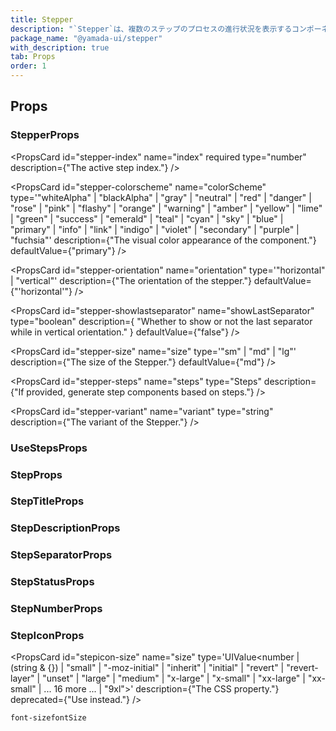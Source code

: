 ```yaml
---
title: Stepper
description: "`Stepper`は、複数のステップのプロセスの進行状況を表示するコンポーネントです。"
package_name: "@yamada-ui/stepper"
with_description: true
tab: Props
order: 1
---
```


## Props

### StepperProps

<PropsCard
  id="stepper-index"
  name="index"
  required
  type="number"
  description={"The active step index."}
/>

<PropsCard id="stepper-_accept" name="_accept" type="CSSUIObject" />

<PropsCard id="stepper-_active" name="_active" type="CSSUIObject" />

<PropsCard id="stepper-_after" name="_after" type="CSSUIObject" />

<PropsCard id="stepper-_anylink" name="_anyLink" type="CSSUIObject" />

<PropsCard id="stepper-_autofill" name="_autofill" type="CSSUIObject" />

<PropsCard id="stepper-_backdrop" name="_backdrop" type="CSSUIObject" />

<PropsCard id="stepper-_before" name="_before" type="CSSUIObject" />

<PropsCard id="stepper-_between" name="_between" type="CSSUIObject" />

<PropsCard id="stepper-_blank" name="_blank" type="CSSUIObject" />

<PropsCard id="stepper-_checked" name="_checked" type="CSSUIObject" />

<PropsCard id="stepper-_cue" name="_cue" type="CSSUIObject" />

<PropsCard id="stepper-_cueregion" name="_cueRegion" type="CSSUIObject" />

<PropsCard id="stepper-_dark" name="_dark" type="CSSUIObject" />

<PropsCard id="stepper-_default" name="_default" type="CSSUIObject" />

<PropsCard id="stepper-_disabled" name="_disabled" type="CSSUIObject" />

<PropsCard id="stepper-_empty" name="_empty" type="CSSUIObject" />

<PropsCard id="stepper-_enabled" name="_enabled" type="CSSUIObject" />

<PropsCard id="stepper-_end" name="_end" type="CSSUIObject" />

<PropsCard id="stepper-_even" name="_even" type="CSSUIObject" />

<PropsCard id="stepper-_expanded" name="_expanded" type="CSSUIObject" />

<PropsCard id="stepper-_fileselector" name="_fileSelector" type="CSSUIObject" />

<PropsCard id="stepper-_filled" name="_filled" type="CSSUIObject" />

<PropsCard id="stepper-_first" name="_first" type="CSSUIObject" />

<PropsCard id="stepper-_firstletter" name="_firstLetter" type="CSSUIObject" />

<PropsCard id="stepper-_firstline" name="_firstLine" type="CSSUIObject" />

<PropsCard id="stepper-_focus" name="_focus" type="CSSUIObject" />

<PropsCard id="stepper-_focusvisible" name="_focusVisible" type="CSSUIObject" />

<PropsCard id="stepper-_focuswithin" name="_focusWithin" type="CSSUIObject" />

<PropsCard id="stepper-_fullscreen" name="_fullScreen" type="CSSUIObject" />

<PropsCard id="stepper-_grabbed" name="_grabbed" type="CSSUIObject" />

<PropsCard id="stepper-_groupaccept" name="_groupAccept" type="CSSUIObject" />

<PropsCard id="stepper-_groupactive" name="_groupActive" type="CSSUIObject" />

<PropsCard id="stepper-_groupblank" name="_groupBlank" type="CSSUIObject" />

<PropsCard id="stepper-_groupchecked" name="_groupChecked" type="CSSUIObject" />

<PropsCard
  id="stepper-_groupdisabled"
  name="_groupDisabled"
  type="CSSUIObject"
/>

<PropsCard id="stepper-_groupenabled" name="_groupEnabled" type="CSSUIObject" />

<PropsCard
  id="stepper-_groupexpanded"
  name="_groupExpanded"
  type="CSSUIObject"
/>

<PropsCard id="stepper-_groupfocus" name="_groupFocus" type="CSSUIObject" />

<PropsCard
  id="stepper-_groupfocusvisible"
  name="_groupFocusVisible"
  type="CSSUIObject"
/>

<PropsCard
  id="stepper-_groupfocuswithin"
  name="_groupFocusWithin"
  type="CSSUIObject"
/>

<PropsCard id="stepper-_groupgrabbed" name="_groupGrabbed" type="CSSUIObject" />

<PropsCard
  id="stepper-_grouphorizontal"
  name="_groupHorizontal"
  type="CSSUIObject"
/>

<PropsCard id="stepper-_grouphover" name="_groupHover" type="CSSUIObject" />

<PropsCard id="stepper-_groupidle" name="_groupIdle" type="CSSUIObject" />

<PropsCard id="stepper-_groupinvalid" name="_groupInvalid" type="CSSUIObject" />

<PropsCard id="stepper-_grouploaded" name="_groupLoaded" type="CSSUIObject" />

<PropsCard id="stepper-_grouploading" name="_groupLoading" type="CSSUIObject" />

<PropsCard
  id="stepper-_groupoptional"
  name="_groupOptional"
  type="CSSUIObject"
/>

<PropsCard
  id="stepper-_groupplaceholdershown"
  name="_groupPlaceholderShown"
  type="CSSUIObject"
/>

<PropsCard id="stepper-_grouppressed" name="_groupPressed" type="CSSUIObject" />

<PropsCard
  id="stepper-_groupreadonly"
  name="_groupReadOnly"
  type="CSSUIObject"
/>

<PropsCard
  id="stepper-_groupreadwrite"
  name="_groupReadWrite"
  type="CSSUIObject"
/>

<PropsCard id="stepper-_groupreject" name="_groupReject" type="CSSUIObject" />

<PropsCard
  id="stepper-_grouprequired"
  name="_groupRequired"
  type="CSSUIObject"
/>

<PropsCard
  id="stepper-_groupselected"
  name="_groupSelected"
  type="CSSUIObject"
/>

<PropsCard
  id="stepper-_groupuserinvalid"
  name="_groupUserInvalid"
  type="CSSUIObject"
/>

<PropsCard id="stepper-_groupvalid" name="_groupValid" type="CSSUIObject" />

<PropsCard
  id="stepper-_groupvertical"
  name="_groupVertical"
  type="CSSUIObject"
/>

<PropsCard id="stepper-_hidden" name="_hidden" type="CSSUIObject" />

<PropsCard id="stepper-_holiday" name="_holiday" type="CSSUIObject" />

<PropsCard id="stepper-_horizontal" name="_horizontal" type="CSSUIObject" />

<PropsCard id="stepper-_hover" name="_hover" type="CSSUIObject" />

<PropsCard id="stepper-_idle" name="_idle" type="CSSUIObject" />

<PropsCard
  id="stepper-_indeterminate"
  name="_indeterminate"
  type="CSSUIObject"
/>

<PropsCard id="stepper-_inrange" name="_inRange" type="CSSUIObject" />

<PropsCard id="stepper-_invalid" name="_invalid" type="CSSUIObject" />

<PropsCard id="stepper-_last" name="_last" type="CSSUIObject" />

<PropsCard id="stepper-_light" name="_light" type="CSSUIObject" />

<PropsCard id="stepper-_link" name="_link" type="CSSUIObject" />

<PropsCard id="stepper-_loaded" name="_loaded" type="CSSUIObject" />

<PropsCard id="stepper-_loading" name="_loading" type="CSSUIObject" />

<PropsCard id="stepper-_marker" name="_marker" type="CSSUIObject" />

<PropsCard id="stepper-_mediadark" name="_mediaDark" type="CSSUIObject" />

<PropsCard id="stepper-_medialight" name="_mediaLight" type="CSSUIObject" />

<PropsCard
  id="stepper-_mediareducemotion"
  name="_mediaReduceMotion"
  type="CSSUIObject"
/>

<PropsCard id="stepper-_modal" name="_modal" type="CSSUIObject" />

<PropsCard id="stepper-_nativeactive" name="_nativeActive" type="CSSUIObject" />

<PropsCard
  id="stepper-_nativechecked"
  name="_nativeChecked"
  type="CSSUIObject"
/>

<PropsCard
  id="stepper-_nativedisabled"
  name="_nativeDisabled"
  type="CSSUIObject"
/>

<PropsCard id="stepper-_nativefocus" name="_nativeFocus" type="CSSUIObject" />

<PropsCard
  id="stepper-_nativefocusvisible"
  name="_nativeFocusVisible"
  type="CSSUIObject"
/>

<PropsCard
  id="stepper-_nativefocuswithin"
  name="_nativeFocusWithin"
  type="CSSUIObject"
/>

<PropsCard id="stepper-_nativehidden" name="_nativeHidden" type="CSSUIObject" />

<PropsCard id="stepper-_nativehover" name="_nativeHover" type="CSSUIObject" />

<PropsCard
  id="stepper-_nativereadonly"
  name="_nativeReadOnly"
  type="CSSUIObject"
/>

<PropsCard id="stepper-_nativetarget" name="_nativeTarget" type="CSSUIObject" />

<PropsCard id="stepper-_nativevalid" name="_nativeValid" type="CSSUIObject" />

<PropsCard id="stepper-_notfirst" name="_notFirst" type="CSSUIObject" />

<PropsCard id="stepper-_notlast" name="_notLast" type="CSSUIObject" />

<PropsCard id="stepper-_nottarget" name="_notTarget" type="CSSUIObject" />

<PropsCard id="stepper-_odd" name="_odd" type="CSSUIObject" />

<PropsCard id="stepper-_only" name="_only" type="CSSUIObject" />

<PropsCard id="stepper-_optional" name="_optional" type="CSSUIObject" />

<PropsCard id="stepper-_outrange" name="_outRange" type="CSSUIObject" />

<PropsCard id="stepper-_outside" name="_outside" type="CSSUIObject" />

<PropsCard id="stepper-_paused" name="_paused" type="CSSUIObject" />

<PropsCard id="stepper-_peeraccept" name="_peerAccept" type="CSSUIObject" />

<PropsCard id="stepper-_peeractive" name="_peerActive" type="CSSUIObject" />

<PropsCard id="stepper-_peerblank" name="_peerBlank" type="CSSUIObject" />

<PropsCard id="stepper-_peerchecked" name="_peerChecked" type="CSSUIObject" />

<PropsCard id="stepper-_peerdisabled" name="_peerDisabled" type="CSSUIObject" />

<PropsCard id="stepper-_peerenabled" name="_peerEnabled" type="CSSUIObject" />

<PropsCard id="stepper-_peerexpanded" name="_peerExpanded" type="CSSUIObject" />

<PropsCard id="stepper-_peerfocus" name="_peerFocus" type="CSSUIObject" />

<PropsCard
  id="stepper-_peerfocusvisible"
  name="_peerFocusVisible"
  type="CSSUIObject"
/>

<PropsCard
  id="stepper-_peerfocuswithin"
  name="_peerFocusWithin"
  type="CSSUIObject"
/>

<PropsCard id="stepper-_peergrabbed" name="_peerGrabbed" type="CSSUIObject" />

<PropsCard
  id="stepper-_peerhorizontal"
  name="_peerHorizontal"
  type="CSSUIObject"
/>

<PropsCard id="stepper-_peerhover" name="_peerHover" type="CSSUIObject" />

<PropsCard id="stepper-_peeridle" name="_peerIdle" type="CSSUIObject" />

<PropsCard id="stepper-_peerinvalid" name="_peerInvalid" type="CSSUIObject" />

<PropsCard id="stepper-_peerloaded" name="_peerLoaded" type="CSSUIObject" />

<PropsCard id="stepper-_peerloading" name="_peerLoading" type="CSSUIObject" />

<PropsCard id="stepper-_peeroptional" name="_peerOptional" type="CSSUIObject" />

<PropsCard
  id="stepper-_peerplaceholdershown"
  name="_peerPlaceholderShown"
  type="CSSUIObject"
/>

<PropsCard id="stepper-_peerpressed" name="_peerPressed" type="CSSUIObject" />

<PropsCard id="stepper-_peerreadonly" name="_peerReadOnly" type="CSSUIObject" />

<PropsCard
  id="stepper-_peerreadwrite"
  name="_peerReadWrite"
  type="CSSUIObject"
/>

<PropsCard id="stepper-_peerreject" name="_peerReject" type="CSSUIObject" />

<PropsCard id="stepper-_peerrequired" name="_peerRequired" type="CSSUIObject" />

<PropsCard id="stepper-_peerselected" name="_peerSelected" type="CSSUIObject" />

<PropsCard
  id="stepper-_peeruserinvalid"
  name="_peerUserInvalid"
  type="CSSUIObject"
/>

<PropsCard id="stepper-_peervalid" name="_peerValid" type="CSSUIObject" />

<PropsCard id="stepper-_peervertical" name="_peerVertical" type="CSSUIObject" />

<PropsCard id="stepper-_picture" name="_picture" type="CSSUIObject" />

<PropsCard id="stepper-_placeholder" name="_placeholder" type="CSSUIObject" />

<PropsCard
  id="stepper-_placeholdershown"
  name="_placeholderShown"
  type="CSSUIObject"
/>

<PropsCard id="stepper-_playing" name="_playing" type="CSSUIObject" />

<PropsCard id="stepper-_pressed" name="_pressed" type="CSSUIObject" />

<PropsCard id="stepper-_print" name="_print" type="CSSUIObject" />

<PropsCard id="stepper-_readonly" name="_readOnly" type="CSSUIObject" />

<PropsCard id="stepper-_readwrite" name="_readWrite" type="CSSUIObject" />

<PropsCard id="stepper-_reject" name="_reject" type="CSSUIObject" />

<PropsCard id="stepper-_required" name="_required" type="CSSUIObject" />

<PropsCard id="stepper-_ripple" name="_ripple" type="CSSUIObject" />

<PropsCard id="stepper-_scrollbar" name="_scrollbar" type="CSSUIObject" />

<PropsCard
  id="stepper-_scrollbarbutton"
  name="_scrollbarButton"
  type="CSSUIObject"
/>

<PropsCard
  id="stepper-_scrollbarcorner"
  name="_scrollbarCorner"
  type="CSSUIObject"
/>

<PropsCard
  id="stepper-_scrollbarthumb"
  name="_scrollbarThumb"
  type="CSSUIObject"
/>

<PropsCard
  id="stepper-_scrollbartrack"
  name="_scrollbarTrack"
  type="CSSUIObject"
/>

<PropsCard
  id="stepper-_scrollbartrackpiece"
  name="_scrollbarTrackPiece"
  type="CSSUIObject"
/>

<PropsCard id="stepper-_selected" name="_selected" type="CSSUIObject" />

<PropsCard id="stepper-_selection" name="_selection" type="CSSUIObject" />

<PropsCard id="stepper-_start" name="_start" type="CSSUIObject" />

<PropsCard id="stepper-_target" name="_target" type="CSSUIObject" />

<PropsCard id="stepper-_today" name="_today" type="CSSUIObject" />

<PropsCard id="stepper-_userinvalid" name="_userInvalid" type="CSSUIObject" />

<PropsCard id="stepper-_valid" name="_valid" type="CSSUIObject" />

<PropsCard id="stepper-_vertical" name="_vertical" type="CSSUIObject" />

<PropsCard id="stepper-_visited" name="_visited" type="CSSUIObject" />

<PropsCard id="stepper-_weekend" name="_weekend" type="CSSUIObject" />

<PropsCard
  id="stepper-colorscheme"
  name="colorScheme"
  type='"whiteAlpha" | "blackAlpha" | "gray" | "neutral" | "red" | "danger" | "rose" | "pink" | "flashy" | "orange" | "warning" | "amber" | "yellow" | "lime" | "green" | "success" | "emerald" | "teal" | "cyan" | "sky" | "blue" | "primary" | "info" | "link" | "indigo" | "violet" | "secondary" | "purple" | "fuchsia"'
  description={"The visual color appearance of the component."}
  defaultValue={"primary"}
/>

<PropsCard
  id="stepper-orientation"
  name="orientation"
  type='"horizontal" | "vertical"'
  description={"The orientation of the stepper."}
  defaultValue={"'horizontal'"}
/>

<PropsCard
  id="stepper-showlastseparator"
  name="showLastSeparator"
  type="boolean"
  description={
    "Whether to show or not the last separator while in vertical orientation."
  }
  defaultValue={"false"}
/>

<PropsCard
  id="stepper-size"
  name="size"
  type='"sm" | "md" | "lg"'
  description={"The size of the Stepper."}
  defaultValue={"md"}
/>

<PropsCard
  id="stepper-steps"
  name="steps"
  type="Steps"
  description={"If provided, generate step components based on steps."}
/>

<PropsCard
  id="stepper-variant"
  name="variant"
  type="string"
  description={"The variant of the Stepper."}
/>

### UseStepsProps

<PropsCard id="usesteps-count" name="count" type="number" />

<PropsCard id="usesteps-index" name="index" type="number" />

### StepProps

<PropsCard id="step-_accept" name="_accept" type="CSSUIObject" />

<PropsCard id="step-_active" name="_active" type="CSSUIObject" />

<PropsCard id="step-_after" name="_after" type="CSSUIObject" />

<PropsCard id="step-_anylink" name="_anyLink" type="CSSUIObject" />

<PropsCard id="step-_autofill" name="_autofill" type="CSSUIObject" />

<PropsCard id="step-_backdrop" name="_backdrop" type="CSSUIObject" />

<PropsCard id="step-_before" name="_before" type="CSSUIObject" />

<PropsCard id="step-_between" name="_between" type="CSSUIObject" />

<PropsCard id="step-_blank" name="_blank" type="CSSUIObject" />

<PropsCard id="step-_checked" name="_checked" type="CSSUIObject" />

<PropsCard id="step-_cue" name="_cue" type="CSSUIObject" />

<PropsCard id="step-_cueregion" name="_cueRegion" type="CSSUIObject" />

<PropsCard id="step-_dark" name="_dark" type="CSSUIObject" />

<PropsCard id="step-_default" name="_default" type="CSSUIObject" />

<PropsCard id="step-_disabled" name="_disabled" type="CSSUIObject" />

<PropsCard id="step-_empty" name="_empty" type="CSSUIObject" />

<PropsCard id="step-_enabled" name="_enabled" type="CSSUIObject" />

<PropsCard id="step-_end" name="_end" type="CSSUIObject" />

<PropsCard id="step-_even" name="_even" type="CSSUIObject" />

<PropsCard id="step-_expanded" name="_expanded" type="CSSUIObject" />

<PropsCard id="step-_fileselector" name="_fileSelector" type="CSSUIObject" />

<PropsCard id="step-_filled" name="_filled" type="CSSUIObject" />

<PropsCard id="step-_first" name="_first" type="CSSUIObject" />

<PropsCard id="step-_firstletter" name="_firstLetter" type="CSSUIObject" />

<PropsCard id="step-_firstline" name="_firstLine" type="CSSUIObject" />

<PropsCard id="step-_focus" name="_focus" type="CSSUIObject" />

<PropsCard id="step-_focusvisible" name="_focusVisible" type="CSSUIObject" />

<PropsCard id="step-_focuswithin" name="_focusWithin" type="CSSUIObject" />

<PropsCard id="step-_fullscreen" name="_fullScreen" type="CSSUIObject" />

<PropsCard id="step-_grabbed" name="_grabbed" type="CSSUIObject" />

<PropsCard id="step-_groupaccept" name="_groupAccept" type="CSSUIObject" />

<PropsCard id="step-_groupactive" name="_groupActive" type="CSSUIObject" />

<PropsCard id="step-_groupblank" name="_groupBlank" type="CSSUIObject" />

<PropsCard id="step-_groupchecked" name="_groupChecked" type="CSSUIObject" />

<PropsCard id="step-_groupdisabled" name="_groupDisabled" type="CSSUIObject" />

<PropsCard id="step-_groupenabled" name="_groupEnabled" type="CSSUIObject" />

<PropsCard id="step-_groupexpanded" name="_groupExpanded" type="CSSUIObject" />

<PropsCard id="step-_groupfocus" name="_groupFocus" type="CSSUIObject" />

<PropsCard
  id="step-_groupfocusvisible"
  name="_groupFocusVisible"
  type="CSSUIObject"
/>

<PropsCard
  id="step-_groupfocuswithin"
  name="_groupFocusWithin"
  type="CSSUIObject"
/>

<PropsCard id="step-_groupgrabbed" name="_groupGrabbed" type="CSSUIObject" />

<PropsCard
  id="step-_grouphorizontal"
  name="_groupHorizontal"
  type="CSSUIObject"
/>

<PropsCard id="step-_grouphover" name="_groupHover" type="CSSUIObject" />

<PropsCard id="step-_groupidle" name="_groupIdle" type="CSSUIObject" />

<PropsCard id="step-_groupinvalid" name="_groupInvalid" type="CSSUIObject" />

<PropsCard id="step-_grouploaded" name="_groupLoaded" type="CSSUIObject" />

<PropsCard id="step-_grouploading" name="_groupLoading" type="CSSUIObject" />

<PropsCard id="step-_groupoptional" name="_groupOptional" type="CSSUIObject" />

<PropsCard
  id="step-_groupplaceholdershown"
  name="_groupPlaceholderShown"
  type="CSSUIObject"
/>

<PropsCard id="step-_grouppressed" name="_groupPressed" type="CSSUIObject" />

<PropsCard id="step-_groupreadonly" name="_groupReadOnly" type="CSSUIObject" />

<PropsCard
  id="step-_groupreadwrite"
  name="_groupReadWrite"
  type="CSSUIObject"
/>

<PropsCard id="step-_groupreject" name="_groupReject" type="CSSUIObject" />

<PropsCard id="step-_grouprequired" name="_groupRequired" type="CSSUIObject" />

<PropsCard id="step-_groupselected" name="_groupSelected" type="CSSUIObject" />

<PropsCard
  id="step-_groupuserinvalid"
  name="_groupUserInvalid"
  type="CSSUIObject"
/>

<PropsCard id="step-_groupvalid" name="_groupValid" type="CSSUIObject" />

<PropsCard id="step-_groupvertical" name="_groupVertical" type="CSSUIObject" />

<PropsCard id="step-_hidden" name="_hidden" type="CSSUIObject" />

<PropsCard id="step-_holiday" name="_holiday" type="CSSUIObject" />

<PropsCard id="step-_horizontal" name="_horizontal" type="CSSUIObject" />

<PropsCard id="step-_hover" name="_hover" type="CSSUIObject" />

<PropsCard id="step-_idle" name="_idle" type="CSSUIObject" />

<PropsCard id="step-_indeterminate" name="_indeterminate" type="CSSUIObject" />

<PropsCard id="step-_inrange" name="_inRange" type="CSSUIObject" />

<PropsCard id="step-_invalid" name="_invalid" type="CSSUIObject" />

<PropsCard id="step-_last" name="_last" type="CSSUIObject" />

<PropsCard id="step-_light" name="_light" type="CSSUIObject" />

<PropsCard id="step-_link" name="_link" type="CSSUIObject" />

<PropsCard id="step-_loaded" name="_loaded" type="CSSUIObject" />

<PropsCard id="step-_loading" name="_loading" type="CSSUIObject" />

<PropsCard id="step-_marker" name="_marker" type="CSSUIObject" />

<PropsCard id="step-_mediadark" name="_mediaDark" type="CSSUIObject" />

<PropsCard id="step-_medialight" name="_mediaLight" type="CSSUIObject" />

<PropsCard
  id="step-_mediareducemotion"
  name="_mediaReduceMotion"
  type="CSSUIObject"
/>

<PropsCard id="step-_modal" name="_modal" type="CSSUIObject" />

<PropsCard id="step-_nativeactive" name="_nativeActive" type="CSSUIObject" />

<PropsCard id="step-_nativechecked" name="_nativeChecked" type="CSSUIObject" />

<PropsCard
  id="step-_nativedisabled"
  name="_nativeDisabled"
  type="CSSUIObject"
/>

<PropsCard id="step-_nativefocus" name="_nativeFocus" type="CSSUIObject" />

<PropsCard
  id="step-_nativefocusvisible"
  name="_nativeFocusVisible"
  type="CSSUIObject"
/>

<PropsCard
  id="step-_nativefocuswithin"
  name="_nativeFocusWithin"
  type="CSSUIObject"
/>

<PropsCard id="step-_nativehidden" name="_nativeHidden" type="CSSUIObject" />

<PropsCard id="step-_nativehover" name="_nativeHover" type="CSSUIObject" />

<PropsCard
  id="step-_nativereadonly"
  name="_nativeReadOnly"
  type="CSSUIObject"
/>

<PropsCard id="step-_nativetarget" name="_nativeTarget" type="CSSUIObject" />

<PropsCard id="step-_nativevalid" name="_nativeValid" type="CSSUIObject" />

<PropsCard id="step-_notfirst" name="_notFirst" type="CSSUIObject" />

<PropsCard id="step-_notlast" name="_notLast" type="CSSUIObject" />

<PropsCard id="step-_nottarget" name="_notTarget" type="CSSUIObject" />

<PropsCard id="step-_odd" name="_odd" type="CSSUIObject" />

<PropsCard id="step-_only" name="_only" type="CSSUIObject" />

<PropsCard id="step-_optional" name="_optional" type="CSSUIObject" />

<PropsCard id="step-_outrange" name="_outRange" type="CSSUIObject" />

<PropsCard id="step-_outside" name="_outside" type="CSSUIObject" />

<PropsCard id="step-_paused" name="_paused" type="CSSUIObject" />

<PropsCard id="step-_peeraccept" name="_peerAccept" type="CSSUIObject" />

<PropsCard id="step-_peeractive" name="_peerActive" type="CSSUIObject" />

<PropsCard id="step-_peerblank" name="_peerBlank" type="CSSUIObject" />

<PropsCard id="step-_peerchecked" name="_peerChecked" type="CSSUIObject" />

<PropsCard id="step-_peerdisabled" name="_peerDisabled" type="CSSUIObject" />

<PropsCard id="step-_peerenabled" name="_peerEnabled" type="CSSUIObject" />

<PropsCard id="step-_peerexpanded" name="_peerExpanded" type="CSSUIObject" />

<PropsCard id="step-_peerfocus" name="_peerFocus" type="CSSUIObject" />

<PropsCard
  id="step-_peerfocusvisible"
  name="_peerFocusVisible"
  type="CSSUIObject"
/>

<PropsCard
  id="step-_peerfocuswithin"
  name="_peerFocusWithin"
  type="CSSUIObject"
/>

<PropsCard id="step-_peergrabbed" name="_peerGrabbed" type="CSSUIObject" />

<PropsCard
  id="step-_peerhorizontal"
  name="_peerHorizontal"
  type="CSSUIObject"
/>

<PropsCard id="step-_peerhover" name="_peerHover" type="CSSUIObject" />

<PropsCard id="step-_peeridle" name="_peerIdle" type="CSSUIObject" />

<PropsCard id="step-_peerinvalid" name="_peerInvalid" type="CSSUIObject" />

<PropsCard id="step-_peerloaded" name="_peerLoaded" type="CSSUIObject" />

<PropsCard id="step-_peerloading" name="_peerLoading" type="CSSUIObject" />

<PropsCard id="step-_peeroptional" name="_peerOptional" type="CSSUIObject" />

<PropsCard
  id="step-_peerplaceholdershown"
  name="_peerPlaceholderShown"
  type="CSSUIObject"
/>

<PropsCard id="step-_peerpressed" name="_peerPressed" type="CSSUIObject" />

<PropsCard id="step-_peerreadonly" name="_peerReadOnly" type="CSSUIObject" />

<PropsCard id="step-_peerreadwrite" name="_peerReadWrite" type="CSSUIObject" />

<PropsCard id="step-_peerreject" name="_peerReject" type="CSSUIObject" />

<PropsCard id="step-_peerrequired" name="_peerRequired" type="CSSUIObject" />

<PropsCard id="step-_peerselected" name="_peerSelected" type="CSSUIObject" />

<PropsCard
  id="step-_peeruserinvalid"
  name="_peerUserInvalid"
  type="CSSUIObject"
/>

<PropsCard id="step-_peervalid" name="_peerValid" type="CSSUIObject" />

<PropsCard id="step-_peervertical" name="_peerVertical" type="CSSUIObject" />

<PropsCard id="step-_picture" name="_picture" type="CSSUIObject" />

<PropsCard id="step-_placeholder" name="_placeholder" type="CSSUIObject" />

<PropsCard
  id="step-_placeholdershown"
  name="_placeholderShown"
  type="CSSUIObject"
/>

<PropsCard id="step-_playing" name="_playing" type="CSSUIObject" />

<PropsCard id="step-_pressed" name="_pressed" type="CSSUIObject" />

<PropsCard id="step-_print" name="_print" type="CSSUIObject" />

<PropsCard id="step-_readonly" name="_readOnly" type="CSSUIObject" />

<PropsCard id="step-_readwrite" name="_readWrite" type="CSSUIObject" />

<PropsCard id="step-_reject" name="_reject" type="CSSUIObject" />

<PropsCard id="step-_required" name="_required" type="CSSUIObject" />

<PropsCard id="step-_ripple" name="_ripple" type="CSSUIObject" />

<PropsCard id="step-_scrollbar" name="_scrollbar" type="CSSUIObject" />

<PropsCard
  id="step-_scrollbarbutton"
  name="_scrollbarButton"
  type="CSSUIObject"
/>

<PropsCard
  id="step-_scrollbarcorner"
  name="_scrollbarCorner"
  type="CSSUIObject"
/>

<PropsCard
  id="step-_scrollbarthumb"
  name="_scrollbarThumb"
  type="CSSUIObject"
/>

<PropsCard
  id="step-_scrollbartrack"
  name="_scrollbarTrack"
  type="CSSUIObject"
/>

<PropsCard
  id="step-_scrollbartrackpiece"
  name="_scrollbarTrackPiece"
  type="CSSUIObject"
/>

<PropsCard id="step-_selected" name="_selected" type="CSSUIObject" />

<PropsCard id="step-_selection" name="_selection" type="CSSUIObject" />

<PropsCard id="step-_start" name="_start" type="CSSUIObject" />

<PropsCard id="step-_target" name="_target" type="CSSUIObject" />

<PropsCard id="step-_today" name="_today" type="CSSUIObject" />

<PropsCard id="step-_userinvalid" name="_userInvalid" type="CSSUIObject" />

<PropsCard id="step-_valid" name="_valid" type="CSSUIObject" />

<PropsCard id="step-_vertical" name="_vertical" type="CSSUIObject" />

<PropsCard id="step-_visited" name="_visited" type="CSSUIObject" />

<PropsCard id="step-_weekend" name="_weekend" type="CSSUIObject" />

### StepTitleProps

<PropsCard id="steptitle-_accept" name="_accept" type="CSSUIObject" />

<PropsCard id="steptitle-_active" name="_active" type="CSSUIObject" />

<PropsCard id="steptitle-_after" name="_after" type="CSSUIObject" />

<PropsCard id="steptitle-_anylink" name="_anyLink" type="CSSUIObject" />

<PropsCard id="steptitle-_autofill" name="_autofill" type="CSSUIObject" />

<PropsCard id="steptitle-_backdrop" name="_backdrop" type="CSSUIObject" />

<PropsCard id="steptitle-_before" name="_before" type="CSSUIObject" />

<PropsCard id="steptitle-_between" name="_between" type="CSSUIObject" />

<PropsCard id="steptitle-_blank" name="_blank" type="CSSUIObject" />

<PropsCard id="steptitle-_checked" name="_checked" type="CSSUIObject" />

<PropsCard id="steptitle-_cue" name="_cue" type="CSSUIObject" />

<PropsCard id="steptitle-_cueregion" name="_cueRegion" type="CSSUIObject" />

<PropsCard id="steptitle-_dark" name="_dark" type="CSSUIObject" />

<PropsCard id="steptitle-_default" name="_default" type="CSSUIObject" />

<PropsCard id="steptitle-_disabled" name="_disabled" type="CSSUIObject" />

<PropsCard id="steptitle-_empty" name="_empty" type="CSSUIObject" />

<PropsCard id="steptitle-_enabled" name="_enabled" type="CSSUIObject" />

<PropsCard id="steptitle-_end" name="_end" type="CSSUIObject" />

<PropsCard id="steptitle-_even" name="_even" type="CSSUIObject" />

<PropsCard id="steptitle-_expanded" name="_expanded" type="CSSUIObject" />

<PropsCard
  id="steptitle-_fileselector"
  name="_fileSelector"
  type="CSSUIObject"
/>

<PropsCard id="steptitle-_filled" name="_filled" type="CSSUIObject" />

<PropsCard id="steptitle-_first" name="_first" type="CSSUIObject" />

<PropsCard id="steptitle-_firstletter" name="_firstLetter" type="CSSUIObject" />

<PropsCard id="steptitle-_firstline" name="_firstLine" type="CSSUIObject" />

<PropsCard id="steptitle-_focus" name="_focus" type="CSSUIObject" />

<PropsCard
  id="steptitle-_focusvisible"
  name="_focusVisible"
  type="CSSUIObject"
/>

<PropsCard id="steptitle-_focuswithin" name="_focusWithin" type="CSSUIObject" />

<PropsCard id="steptitle-_fullscreen" name="_fullScreen" type="CSSUIObject" />

<PropsCard id="steptitle-_grabbed" name="_grabbed" type="CSSUIObject" />

<PropsCard id="steptitle-_groupaccept" name="_groupAccept" type="CSSUIObject" />

<PropsCard id="steptitle-_groupactive" name="_groupActive" type="CSSUIObject" />

<PropsCard id="steptitle-_groupblank" name="_groupBlank" type="CSSUIObject" />

<PropsCard
  id="steptitle-_groupchecked"
  name="_groupChecked"
  type="CSSUIObject"
/>

<PropsCard
  id="steptitle-_groupdisabled"
  name="_groupDisabled"
  type="CSSUIObject"
/>

<PropsCard
  id="steptitle-_groupenabled"
  name="_groupEnabled"
  type="CSSUIObject"
/>

<PropsCard
  id="steptitle-_groupexpanded"
  name="_groupExpanded"
  type="CSSUIObject"
/>

<PropsCard id="steptitle-_groupfocus" name="_groupFocus" type="CSSUIObject" />

<PropsCard
  id="steptitle-_groupfocusvisible"
  name="_groupFocusVisible"
  type="CSSUIObject"
/>

<PropsCard
  id="steptitle-_groupfocuswithin"
  name="_groupFocusWithin"
  type="CSSUIObject"
/>

<PropsCard
  id="steptitle-_groupgrabbed"
  name="_groupGrabbed"
  type="CSSUIObject"
/>

<PropsCard
  id="steptitle-_grouphorizontal"
  name="_groupHorizontal"
  type="CSSUIObject"
/>

<PropsCard id="steptitle-_grouphover" name="_groupHover" type="CSSUIObject" />

<PropsCard id="steptitle-_groupidle" name="_groupIdle" type="CSSUIObject" />

<PropsCard
  id="steptitle-_groupinvalid"
  name="_groupInvalid"
  type="CSSUIObject"
/>

<PropsCard id="steptitle-_grouploaded" name="_groupLoaded" type="CSSUIObject" />

<PropsCard
  id="steptitle-_grouploading"
  name="_groupLoading"
  type="CSSUIObject"
/>

<PropsCard
  id="steptitle-_groupoptional"
  name="_groupOptional"
  type="CSSUIObject"
/>

<PropsCard
  id="steptitle-_groupplaceholdershown"
  name="_groupPlaceholderShown"
  type="CSSUIObject"
/>

<PropsCard
  id="steptitle-_grouppressed"
  name="_groupPressed"
  type="CSSUIObject"
/>

<PropsCard
  id="steptitle-_groupreadonly"
  name="_groupReadOnly"
  type="CSSUIObject"
/>

<PropsCard
  id="steptitle-_groupreadwrite"
  name="_groupReadWrite"
  type="CSSUIObject"
/>

<PropsCard id="steptitle-_groupreject" name="_groupReject" type="CSSUIObject" />

<PropsCard
  id="steptitle-_grouprequired"
  name="_groupRequired"
  type="CSSUIObject"
/>

<PropsCard
  id="steptitle-_groupselected"
  name="_groupSelected"
  type="CSSUIObject"
/>

<PropsCard
  id="steptitle-_groupuserinvalid"
  name="_groupUserInvalid"
  type="CSSUIObject"
/>

<PropsCard id="steptitle-_groupvalid" name="_groupValid" type="CSSUIObject" />

<PropsCard
  id="steptitle-_groupvertical"
  name="_groupVertical"
  type="CSSUIObject"
/>

<PropsCard id="steptitle-_hidden" name="_hidden" type="CSSUIObject" />

<PropsCard id="steptitle-_holiday" name="_holiday" type="CSSUIObject" />

<PropsCard id="steptitle-_horizontal" name="_horizontal" type="CSSUIObject" />

<PropsCard id="steptitle-_hover" name="_hover" type="CSSUIObject" />

<PropsCard id="steptitle-_idle" name="_idle" type="CSSUIObject" />

<PropsCard
  id="steptitle-_indeterminate"
  name="_indeterminate"
  type="CSSUIObject"
/>

<PropsCard id="steptitle-_inrange" name="_inRange" type="CSSUIObject" />

<PropsCard id="steptitle-_invalid" name="_invalid" type="CSSUIObject" />

<PropsCard id="steptitle-_last" name="_last" type="CSSUIObject" />

<PropsCard id="steptitle-_light" name="_light" type="CSSUIObject" />

<PropsCard id="steptitle-_link" name="_link" type="CSSUIObject" />

<PropsCard id="steptitle-_loaded" name="_loaded" type="CSSUIObject" />

<PropsCard id="steptitle-_loading" name="_loading" type="CSSUIObject" />

<PropsCard id="steptitle-_marker" name="_marker" type="CSSUIObject" />

<PropsCard id="steptitle-_mediadark" name="_mediaDark" type="CSSUIObject" />

<PropsCard id="steptitle-_medialight" name="_mediaLight" type="CSSUIObject" />

<PropsCard
  id="steptitle-_mediareducemotion"
  name="_mediaReduceMotion"
  type="CSSUIObject"
/>

<PropsCard id="steptitle-_modal" name="_modal" type="CSSUIObject" />

<PropsCard
  id="steptitle-_nativeactive"
  name="_nativeActive"
  type="CSSUIObject"
/>

<PropsCard
  id="steptitle-_nativechecked"
  name="_nativeChecked"
  type="CSSUIObject"
/>

<PropsCard
  id="steptitle-_nativedisabled"
  name="_nativeDisabled"
  type="CSSUIObject"
/>

<PropsCard id="steptitle-_nativefocus" name="_nativeFocus" type="CSSUIObject" />

<PropsCard
  id="steptitle-_nativefocusvisible"
  name="_nativeFocusVisible"
  type="CSSUIObject"
/>

<PropsCard
  id="steptitle-_nativefocuswithin"
  name="_nativeFocusWithin"
  type="CSSUIObject"
/>

<PropsCard
  id="steptitle-_nativehidden"
  name="_nativeHidden"
  type="CSSUIObject"
/>

<PropsCard id="steptitle-_nativehover" name="_nativeHover" type="CSSUIObject" />

<PropsCard
  id="steptitle-_nativereadonly"
  name="_nativeReadOnly"
  type="CSSUIObject"
/>

<PropsCard
  id="steptitle-_nativetarget"
  name="_nativeTarget"
  type="CSSUIObject"
/>

<PropsCard id="steptitle-_nativevalid" name="_nativeValid" type="CSSUIObject" />

<PropsCard id="steptitle-_notfirst" name="_notFirst" type="CSSUIObject" />

<PropsCard id="steptitle-_notlast" name="_notLast" type="CSSUIObject" />

<PropsCard id="steptitle-_nottarget" name="_notTarget" type="CSSUIObject" />

<PropsCard id="steptitle-_odd" name="_odd" type="CSSUIObject" />

<PropsCard id="steptitle-_only" name="_only" type="CSSUIObject" />

<PropsCard id="steptitle-_optional" name="_optional" type="CSSUIObject" />

<PropsCard id="steptitle-_outrange" name="_outRange" type="CSSUIObject" />

<PropsCard id="steptitle-_outside" name="_outside" type="CSSUIObject" />

<PropsCard id="steptitle-_paused" name="_paused" type="CSSUIObject" />

<PropsCard id="steptitle-_peeraccept" name="_peerAccept" type="CSSUIObject" />

<PropsCard id="steptitle-_peeractive" name="_peerActive" type="CSSUIObject" />

<PropsCard id="steptitle-_peerblank" name="_peerBlank" type="CSSUIObject" />

<PropsCard id="steptitle-_peerchecked" name="_peerChecked" type="CSSUIObject" />

<PropsCard
  id="steptitle-_peerdisabled"
  name="_peerDisabled"
  type="CSSUIObject"
/>

<PropsCard id="steptitle-_peerenabled" name="_peerEnabled" type="CSSUIObject" />

<PropsCard
  id="steptitle-_peerexpanded"
  name="_peerExpanded"
  type="CSSUIObject"
/>

<PropsCard id="steptitle-_peerfocus" name="_peerFocus" type="CSSUIObject" />

<PropsCard
  id="steptitle-_peerfocusvisible"
  name="_peerFocusVisible"
  type="CSSUIObject"
/>

<PropsCard
  id="steptitle-_peerfocuswithin"
  name="_peerFocusWithin"
  type="CSSUIObject"
/>

<PropsCard id="steptitle-_peergrabbed" name="_peerGrabbed" type="CSSUIObject" />

<PropsCard
  id="steptitle-_peerhorizontal"
  name="_peerHorizontal"
  type="CSSUIObject"
/>

<PropsCard id="steptitle-_peerhover" name="_peerHover" type="CSSUIObject" />

<PropsCard id="steptitle-_peeridle" name="_peerIdle" type="CSSUIObject" />

<PropsCard id="steptitle-_peerinvalid" name="_peerInvalid" type="CSSUIObject" />

<PropsCard id="steptitle-_peerloaded" name="_peerLoaded" type="CSSUIObject" />

<PropsCard id="steptitle-_peerloading" name="_peerLoading" type="CSSUIObject" />

<PropsCard
  id="steptitle-_peeroptional"
  name="_peerOptional"
  type="CSSUIObject"
/>

<PropsCard
  id="steptitle-_peerplaceholdershown"
  name="_peerPlaceholderShown"
  type="CSSUIObject"
/>

<PropsCard id="steptitle-_peerpressed" name="_peerPressed" type="CSSUIObject" />

<PropsCard
  id="steptitle-_peerreadonly"
  name="_peerReadOnly"
  type="CSSUIObject"
/>

<PropsCard
  id="steptitle-_peerreadwrite"
  name="_peerReadWrite"
  type="CSSUIObject"
/>

<PropsCard id="steptitle-_peerreject" name="_peerReject" type="CSSUIObject" />

<PropsCard
  id="steptitle-_peerrequired"
  name="_peerRequired"
  type="CSSUIObject"
/>

<PropsCard
  id="steptitle-_peerselected"
  name="_peerSelected"
  type="CSSUIObject"
/>

<PropsCard
  id="steptitle-_peeruserinvalid"
  name="_peerUserInvalid"
  type="CSSUIObject"
/>

<PropsCard id="steptitle-_peervalid" name="_peerValid" type="CSSUIObject" />

<PropsCard
  id="steptitle-_peervertical"
  name="_peerVertical"
  type="CSSUIObject"
/>

<PropsCard id="steptitle-_picture" name="_picture" type="CSSUIObject" />

<PropsCard id="steptitle-_placeholder" name="_placeholder" type="CSSUIObject" />

<PropsCard
  id="steptitle-_placeholdershown"
  name="_placeholderShown"
  type="CSSUIObject"
/>

<PropsCard id="steptitle-_playing" name="_playing" type="CSSUIObject" />

<PropsCard id="steptitle-_pressed" name="_pressed" type="CSSUIObject" />

<PropsCard id="steptitle-_print" name="_print" type="CSSUIObject" />

<PropsCard id="steptitle-_readonly" name="_readOnly" type="CSSUIObject" />

<PropsCard id="steptitle-_readwrite" name="_readWrite" type="CSSUIObject" />

<PropsCard id="steptitle-_reject" name="_reject" type="CSSUIObject" />

<PropsCard id="steptitle-_required" name="_required" type="CSSUIObject" />

<PropsCard id="steptitle-_ripple" name="_ripple" type="CSSUIObject" />

<PropsCard id="steptitle-_scrollbar" name="_scrollbar" type="CSSUIObject" />

<PropsCard
  id="steptitle-_scrollbarbutton"
  name="_scrollbarButton"
  type="CSSUIObject"
/>

<PropsCard
  id="steptitle-_scrollbarcorner"
  name="_scrollbarCorner"
  type="CSSUIObject"
/>

<PropsCard
  id="steptitle-_scrollbarthumb"
  name="_scrollbarThumb"
  type="CSSUIObject"
/>

<PropsCard
  id="steptitle-_scrollbartrack"
  name="_scrollbarTrack"
  type="CSSUIObject"
/>

<PropsCard
  id="steptitle-_scrollbartrackpiece"
  name="_scrollbarTrackPiece"
  type="CSSUIObject"
/>

<PropsCard id="steptitle-_selected" name="_selected" type="CSSUIObject" />

<PropsCard id="steptitle-_selection" name="_selection" type="CSSUIObject" />

<PropsCard id="steptitle-_start" name="_start" type="CSSUIObject" />

<PropsCard id="steptitle-_target" name="_target" type="CSSUIObject" />

<PropsCard id="steptitle-_today" name="_today" type="CSSUIObject" />

<PropsCard id="steptitle-_userinvalid" name="_userInvalid" type="CSSUIObject" />

<PropsCard id="steptitle-_valid" name="_valid" type="CSSUIObject" />

<PropsCard id="steptitle-_vertical" name="_vertical" type="CSSUIObject" />

<PropsCard id="steptitle-_visited" name="_visited" type="CSSUIObject" />

<PropsCard id="steptitle-_weekend" name="_weekend" type="CSSUIObject" />

### StepDescriptionProps

<PropsCard id="stepdescription-_accept" name="_accept" type="CSSUIObject" />

<PropsCard id="stepdescription-_active" name="_active" type="CSSUIObject" />

<PropsCard id="stepdescription-_after" name="_after" type="CSSUIObject" />

<PropsCard id="stepdescription-_anylink" name="_anyLink" type="CSSUIObject" />

<PropsCard id="stepdescription-_autofill" name="_autofill" type="CSSUIObject" />

<PropsCard id="stepdescription-_backdrop" name="_backdrop" type="CSSUIObject" />

<PropsCard id="stepdescription-_before" name="_before" type="CSSUIObject" />

<PropsCard id="stepdescription-_between" name="_between" type="CSSUIObject" />

<PropsCard id="stepdescription-_blank" name="_blank" type="CSSUIObject" />

<PropsCard id="stepdescription-_checked" name="_checked" type="CSSUIObject" />

<PropsCard id="stepdescription-_cue" name="_cue" type="CSSUIObject" />

<PropsCard
  id="stepdescription-_cueregion"
  name="_cueRegion"
  type="CSSUIObject"
/>

<PropsCard id="stepdescription-_dark" name="_dark" type="CSSUIObject" />

<PropsCard id="stepdescription-_default" name="_default" type="CSSUIObject" />

<PropsCard id="stepdescription-_disabled" name="_disabled" type="CSSUIObject" />

<PropsCard id="stepdescription-_empty" name="_empty" type="CSSUIObject" />

<PropsCard id="stepdescription-_enabled" name="_enabled" type="CSSUIObject" />

<PropsCard id="stepdescription-_end" name="_end" type="CSSUIObject" />

<PropsCard id="stepdescription-_even" name="_even" type="CSSUIObject" />

<PropsCard id="stepdescription-_expanded" name="_expanded" type="CSSUIObject" />

<PropsCard
  id="stepdescription-_fileselector"
  name="_fileSelector"
  type="CSSUIObject"
/>

<PropsCard id="stepdescription-_filled" name="_filled" type="CSSUIObject" />

<PropsCard id="stepdescription-_first" name="_first" type="CSSUIObject" />

<PropsCard
  id="stepdescription-_firstletter"
  name="_firstLetter"
  type="CSSUIObject"
/>

<PropsCard
  id="stepdescription-_firstline"
  name="_firstLine"
  type="CSSUIObject"
/>

<PropsCard id="stepdescription-_focus" name="_focus" type="CSSUIObject" />

<PropsCard
  id="stepdescription-_focusvisible"
  name="_focusVisible"
  type="CSSUIObject"
/>

<PropsCard
  id="stepdescription-_focuswithin"
  name="_focusWithin"
  type="CSSUIObject"
/>

<PropsCard
  id="stepdescription-_fullscreen"
  name="_fullScreen"
  type="CSSUIObject"
/>

<PropsCard id="stepdescription-_grabbed" name="_grabbed" type="CSSUIObject" />

<PropsCard
  id="stepdescription-_groupaccept"
  name="_groupAccept"
  type="CSSUIObject"
/>

<PropsCard
  id="stepdescription-_groupactive"
  name="_groupActive"
  type="CSSUIObject"
/>

<PropsCard
  id="stepdescription-_groupblank"
  name="_groupBlank"
  type="CSSUIObject"
/>

<PropsCard
  id="stepdescription-_groupchecked"
  name="_groupChecked"
  type="CSSUIObject"
/>

<PropsCard
  id="stepdescription-_groupdisabled"
  name="_groupDisabled"
  type="CSSUIObject"
/>

<PropsCard
  id="stepdescription-_groupenabled"
  name="_groupEnabled"
  type="CSSUIObject"
/>

<PropsCard
  id="stepdescription-_groupexpanded"
  name="_groupExpanded"
  type="CSSUIObject"
/>

<PropsCard
  id="stepdescription-_groupfocus"
  name="_groupFocus"
  type="CSSUIObject"
/>

<PropsCard
  id="stepdescription-_groupfocusvisible"
  name="_groupFocusVisible"
  type="CSSUIObject"
/>

<PropsCard
  id="stepdescription-_groupfocuswithin"
  name="_groupFocusWithin"
  type="CSSUIObject"
/>

<PropsCard
  id="stepdescription-_groupgrabbed"
  name="_groupGrabbed"
  type="CSSUIObject"
/>

<PropsCard
  id="stepdescription-_grouphorizontal"
  name="_groupHorizontal"
  type="CSSUIObject"
/>

<PropsCard
  id="stepdescription-_grouphover"
  name="_groupHover"
  type="CSSUIObject"
/>

<PropsCard
  id="stepdescription-_groupidle"
  name="_groupIdle"
  type="CSSUIObject"
/>

<PropsCard
  id="stepdescription-_groupinvalid"
  name="_groupInvalid"
  type="CSSUIObject"
/>

<PropsCard
  id="stepdescription-_grouploaded"
  name="_groupLoaded"
  type="CSSUIObject"
/>

<PropsCard
  id="stepdescription-_grouploading"
  name="_groupLoading"
  type="CSSUIObject"
/>

<PropsCard
  id="stepdescription-_groupoptional"
  name="_groupOptional"
  type="CSSUIObject"
/>

<PropsCard
  id="stepdescription-_groupplaceholdershown"
  name="_groupPlaceholderShown"
  type="CSSUIObject"
/>

<PropsCard
  id="stepdescription-_grouppressed"
  name="_groupPressed"
  type="CSSUIObject"
/>

<PropsCard
  id="stepdescription-_groupreadonly"
  name="_groupReadOnly"
  type="CSSUIObject"
/>

<PropsCard
  id="stepdescription-_groupreadwrite"
  name="_groupReadWrite"
  type="CSSUIObject"
/>

<PropsCard
  id="stepdescription-_groupreject"
  name="_groupReject"
  type="CSSUIObject"
/>

<PropsCard
  id="stepdescription-_grouprequired"
  name="_groupRequired"
  type="CSSUIObject"
/>

<PropsCard
  id="stepdescription-_groupselected"
  name="_groupSelected"
  type="CSSUIObject"
/>

<PropsCard
  id="stepdescription-_groupuserinvalid"
  name="_groupUserInvalid"
  type="CSSUIObject"
/>

<PropsCard
  id="stepdescription-_groupvalid"
  name="_groupValid"
  type="CSSUIObject"
/>

<PropsCard
  id="stepdescription-_groupvertical"
  name="_groupVertical"
  type="CSSUIObject"
/>

<PropsCard id="stepdescription-_hidden" name="_hidden" type="CSSUIObject" />

<PropsCard id="stepdescription-_holiday" name="_holiday" type="CSSUIObject" />

<PropsCard
  id="stepdescription-_horizontal"
  name="_horizontal"
  type="CSSUIObject"
/>

<PropsCard id="stepdescription-_hover" name="_hover" type="CSSUIObject" />

<PropsCard id="stepdescription-_idle" name="_idle" type="CSSUIObject" />

<PropsCard
  id="stepdescription-_indeterminate"
  name="_indeterminate"
  type="CSSUIObject"
/>

<PropsCard id="stepdescription-_inrange" name="_inRange" type="CSSUIObject" />

<PropsCard id="stepdescription-_invalid" name="_invalid" type="CSSUIObject" />

<PropsCard id="stepdescription-_last" name="_last" type="CSSUIObject" />

<PropsCard id="stepdescription-_light" name="_light" type="CSSUIObject" />

<PropsCard id="stepdescription-_link" name="_link" type="CSSUIObject" />

<PropsCard id="stepdescription-_loaded" name="_loaded" type="CSSUIObject" />

<PropsCard id="stepdescription-_loading" name="_loading" type="CSSUIObject" />

<PropsCard id="stepdescription-_marker" name="_marker" type="CSSUIObject" />

<PropsCard
  id="stepdescription-_mediadark"
  name="_mediaDark"
  type="CSSUIObject"
/>

<PropsCard
  id="stepdescription-_medialight"
  name="_mediaLight"
  type="CSSUIObject"
/>

<PropsCard
  id="stepdescription-_mediareducemotion"
  name="_mediaReduceMotion"
  type="CSSUIObject"
/>

<PropsCard id="stepdescription-_modal" name="_modal" type="CSSUIObject" />

<PropsCard
  id="stepdescription-_nativeactive"
  name="_nativeActive"
  type="CSSUIObject"
/>

<PropsCard
  id="stepdescription-_nativechecked"
  name="_nativeChecked"
  type="CSSUIObject"
/>

<PropsCard
  id="stepdescription-_nativedisabled"
  name="_nativeDisabled"
  type="CSSUIObject"
/>

<PropsCard
  id="stepdescription-_nativefocus"
  name="_nativeFocus"
  type="CSSUIObject"
/>

<PropsCard
  id="stepdescription-_nativefocusvisible"
  name="_nativeFocusVisible"
  type="CSSUIObject"
/>

<PropsCard
  id="stepdescription-_nativefocuswithin"
  name="_nativeFocusWithin"
  type="CSSUIObject"
/>

<PropsCard
  id="stepdescription-_nativehidden"
  name="_nativeHidden"
  type="CSSUIObject"
/>

<PropsCard
  id="stepdescription-_nativehover"
  name="_nativeHover"
  type="CSSUIObject"
/>

<PropsCard
  id="stepdescription-_nativereadonly"
  name="_nativeReadOnly"
  type="CSSUIObject"
/>

<PropsCard
  id="stepdescription-_nativetarget"
  name="_nativeTarget"
  type="CSSUIObject"
/>

<PropsCard
  id="stepdescription-_nativevalid"
  name="_nativeValid"
  type="CSSUIObject"
/>

<PropsCard id="stepdescription-_notfirst" name="_notFirst" type="CSSUIObject" />

<PropsCard id="stepdescription-_notlast" name="_notLast" type="CSSUIObject" />

<PropsCard
  id="stepdescription-_nottarget"
  name="_notTarget"
  type="CSSUIObject"
/>

<PropsCard id="stepdescription-_odd" name="_odd" type="CSSUIObject" />

<PropsCard id="stepdescription-_only" name="_only" type="CSSUIObject" />

<PropsCard id="stepdescription-_optional" name="_optional" type="CSSUIObject" />

<PropsCard id="stepdescription-_outrange" name="_outRange" type="CSSUIObject" />

<PropsCard id="stepdescription-_outside" name="_outside" type="CSSUIObject" />

<PropsCard id="stepdescription-_paused" name="_paused" type="CSSUIObject" />

<PropsCard
  id="stepdescription-_peeraccept"
  name="_peerAccept"
  type="CSSUIObject"
/>

<PropsCard
  id="stepdescription-_peeractive"
  name="_peerActive"
  type="CSSUIObject"
/>

<PropsCard
  id="stepdescription-_peerblank"
  name="_peerBlank"
  type="CSSUIObject"
/>

<PropsCard
  id="stepdescription-_peerchecked"
  name="_peerChecked"
  type="CSSUIObject"
/>

<PropsCard
  id="stepdescription-_peerdisabled"
  name="_peerDisabled"
  type="CSSUIObject"
/>

<PropsCard
  id="stepdescription-_peerenabled"
  name="_peerEnabled"
  type="CSSUIObject"
/>

<PropsCard
  id="stepdescription-_peerexpanded"
  name="_peerExpanded"
  type="CSSUIObject"
/>

<PropsCard
  id="stepdescription-_peerfocus"
  name="_peerFocus"
  type="CSSUIObject"
/>

<PropsCard
  id="stepdescription-_peerfocusvisible"
  name="_peerFocusVisible"
  type="CSSUIObject"
/>

<PropsCard
  id="stepdescription-_peerfocuswithin"
  name="_peerFocusWithin"
  type="CSSUIObject"
/>

<PropsCard
  id="stepdescription-_peergrabbed"
  name="_peerGrabbed"
  type="CSSUIObject"
/>

<PropsCard
  id="stepdescription-_peerhorizontal"
  name="_peerHorizontal"
  type="CSSUIObject"
/>

<PropsCard
  id="stepdescription-_peerhover"
  name="_peerHover"
  type="CSSUIObject"
/>

<PropsCard id="stepdescription-_peeridle" name="_peerIdle" type="CSSUIObject" />

<PropsCard
  id="stepdescription-_peerinvalid"
  name="_peerInvalid"
  type="CSSUIObject"
/>

<PropsCard
  id="stepdescription-_peerloaded"
  name="_peerLoaded"
  type="CSSUIObject"
/>

<PropsCard
  id="stepdescription-_peerloading"
  name="_peerLoading"
  type="CSSUIObject"
/>

<PropsCard
  id="stepdescription-_peeroptional"
  name="_peerOptional"
  type="CSSUIObject"
/>

<PropsCard
  id="stepdescription-_peerplaceholdershown"
  name="_peerPlaceholderShown"
  type="CSSUIObject"
/>

<PropsCard
  id="stepdescription-_peerpressed"
  name="_peerPressed"
  type="CSSUIObject"
/>

<PropsCard
  id="stepdescription-_peerreadonly"
  name="_peerReadOnly"
  type="CSSUIObject"
/>

<PropsCard
  id="stepdescription-_peerreadwrite"
  name="_peerReadWrite"
  type="CSSUIObject"
/>

<PropsCard
  id="stepdescription-_peerreject"
  name="_peerReject"
  type="CSSUIObject"
/>

<PropsCard
  id="stepdescription-_peerrequired"
  name="_peerRequired"
  type="CSSUIObject"
/>

<PropsCard
  id="stepdescription-_peerselected"
  name="_peerSelected"
  type="CSSUIObject"
/>

<PropsCard
  id="stepdescription-_peeruserinvalid"
  name="_peerUserInvalid"
  type="CSSUIObject"
/>

<PropsCard
  id="stepdescription-_peervalid"
  name="_peerValid"
  type="CSSUIObject"
/>

<PropsCard
  id="stepdescription-_peervertical"
  name="_peerVertical"
  type="CSSUIObject"
/>

<PropsCard id="stepdescription-_picture" name="_picture" type="CSSUIObject" />

<PropsCard
  id="stepdescription-_placeholder"
  name="_placeholder"
  type="CSSUIObject"
/>

<PropsCard
  id="stepdescription-_placeholdershown"
  name="_placeholderShown"
  type="CSSUIObject"
/>

<PropsCard id="stepdescription-_playing" name="_playing" type="CSSUIObject" />

<PropsCard id="stepdescription-_pressed" name="_pressed" type="CSSUIObject" />

<PropsCard id="stepdescription-_print" name="_print" type="CSSUIObject" />

<PropsCard id="stepdescription-_readonly" name="_readOnly" type="CSSUIObject" />

<PropsCard
  id="stepdescription-_readwrite"
  name="_readWrite"
  type="CSSUIObject"
/>

<PropsCard id="stepdescription-_reject" name="_reject" type="CSSUIObject" />

<PropsCard id="stepdescription-_required" name="_required" type="CSSUIObject" />

<PropsCard id="stepdescription-_ripple" name="_ripple" type="CSSUIObject" />

<PropsCard
  id="stepdescription-_scrollbar"
  name="_scrollbar"
  type="CSSUIObject"
/>

<PropsCard
  id="stepdescription-_scrollbarbutton"
  name="_scrollbarButton"
  type="CSSUIObject"
/>

<PropsCard
  id="stepdescription-_scrollbarcorner"
  name="_scrollbarCorner"
  type="CSSUIObject"
/>

<PropsCard
  id="stepdescription-_scrollbarthumb"
  name="_scrollbarThumb"
  type="CSSUIObject"
/>

<PropsCard
  id="stepdescription-_scrollbartrack"
  name="_scrollbarTrack"
  type="CSSUIObject"
/>

<PropsCard
  id="stepdescription-_scrollbartrackpiece"
  name="_scrollbarTrackPiece"
  type="CSSUIObject"
/>

<PropsCard id="stepdescription-_selected" name="_selected" type="CSSUIObject" />

<PropsCard
  id="stepdescription-_selection"
  name="_selection"
  type="CSSUIObject"
/>

<PropsCard id="stepdescription-_start" name="_start" type="CSSUIObject" />

<PropsCard id="stepdescription-_target" name="_target" type="CSSUIObject" />

<PropsCard id="stepdescription-_today" name="_today" type="CSSUIObject" />

<PropsCard
  id="stepdescription-_userinvalid"
  name="_userInvalid"
  type="CSSUIObject"
/>

<PropsCard id="stepdescription-_valid" name="_valid" type="CSSUIObject" />

<PropsCard id="stepdescription-_vertical" name="_vertical" type="CSSUIObject" />

<PropsCard id="stepdescription-_visited" name="_visited" type="CSSUIObject" />

<PropsCard id="stepdescription-_weekend" name="_weekend" type="CSSUIObject" />

### StepSeparatorProps

<PropsCard id="stepseparator-_accept" name="_accept" type="CSSUIObject" />

<PropsCard id="stepseparator-_active" name="_active" type="CSSUIObject" />

<PropsCard id="stepseparator-_after" name="_after" type="CSSUIObject" />

<PropsCard id="stepseparator-_anylink" name="_anyLink" type="CSSUIObject" />

<PropsCard id="stepseparator-_autofill" name="_autofill" type="CSSUIObject" />

<PropsCard id="stepseparator-_backdrop" name="_backdrop" type="CSSUIObject" />

<PropsCard id="stepseparator-_before" name="_before" type="CSSUIObject" />

<PropsCard id="stepseparator-_between" name="_between" type="CSSUIObject" />

<PropsCard id="stepseparator-_blank" name="_blank" type="CSSUIObject" />

<PropsCard id="stepseparator-_checked" name="_checked" type="CSSUIObject" />

<PropsCard id="stepseparator-_cue" name="_cue" type="CSSUIObject" />

<PropsCard id="stepseparator-_cueregion" name="_cueRegion" type="CSSUIObject" />

<PropsCard id="stepseparator-_dark" name="_dark" type="CSSUIObject" />

<PropsCard id="stepseparator-_default" name="_default" type="CSSUIObject" />

<PropsCard id="stepseparator-_disabled" name="_disabled" type="CSSUIObject" />

<PropsCard id="stepseparator-_empty" name="_empty" type="CSSUIObject" />

<PropsCard id="stepseparator-_enabled" name="_enabled" type="CSSUIObject" />

<PropsCard id="stepseparator-_end" name="_end" type="CSSUIObject" />

<PropsCard id="stepseparator-_even" name="_even" type="CSSUIObject" />

<PropsCard id="stepseparator-_expanded" name="_expanded" type="CSSUIObject" />

<PropsCard
  id="stepseparator-_fileselector"
  name="_fileSelector"
  type="CSSUIObject"
/>

<PropsCard id="stepseparator-_filled" name="_filled" type="CSSUIObject" />

<PropsCard id="stepseparator-_first" name="_first" type="CSSUIObject" />

<PropsCard
  id="stepseparator-_firstletter"
  name="_firstLetter"
  type="CSSUIObject"
/>

<PropsCard id="stepseparator-_firstline" name="_firstLine" type="CSSUIObject" />

<PropsCard id="stepseparator-_focus" name="_focus" type="CSSUIObject" />

<PropsCard
  id="stepseparator-_focusvisible"
  name="_focusVisible"
  type="CSSUIObject"
/>

<PropsCard
  id="stepseparator-_focuswithin"
  name="_focusWithin"
  type="CSSUIObject"
/>

<PropsCard
  id="stepseparator-_fullscreen"
  name="_fullScreen"
  type="CSSUIObject"
/>

<PropsCard id="stepseparator-_grabbed" name="_grabbed" type="CSSUIObject" />

<PropsCard
  id="stepseparator-_groupaccept"
  name="_groupAccept"
  type="CSSUIObject"
/>

<PropsCard
  id="stepseparator-_groupactive"
  name="_groupActive"
  type="CSSUIObject"
/>

<PropsCard
  id="stepseparator-_groupblank"
  name="_groupBlank"
  type="CSSUIObject"
/>

<PropsCard
  id="stepseparator-_groupchecked"
  name="_groupChecked"
  type="CSSUIObject"
/>

<PropsCard
  id="stepseparator-_groupdisabled"
  name="_groupDisabled"
  type="CSSUIObject"
/>

<PropsCard
  id="stepseparator-_groupenabled"
  name="_groupEnabled"
  type="CSSUIObject"
/>

<PropsCard
  id="stepseparator-_groupexpanded"
  name="_groupExpanded"
  type="CSSUIObject"
/>

<PropsCard
  id="stepseparator-_groupfocus"
  name="_groupFocus"
  type="CSSUIObject"
/>

<PropsCard
  id="stepseparator-_groupfocusvisible"
  name="_groupFocusVisible"
  type="CSSUIObject"
/>

<PropsCard
  id="stepseparator-_groupfocuswithin"
  name="_groupFocusWithin"
  type="CSSUIObject"
/>

<PropsCard
  id="stepseparator-_groupgrabbed"
  name="_groupGrabbed"
  type="CSSUIObject"
/>

<PropsCard
  id="stepseparator-_grouphorizontal"
  name="_groupHorizontal"
  type="CSSUIObject"
/>

<PropsCard
  id="stepseparator-_grouphover"
  name="_groupHover"
  type="CSSUIObject"
/>

<PropsCard id="stepseparator-_groupidle" name="_groupIdle" type="CSSUIObject" />

<PropsCard
  id="stepseparator-_groupinvalid"
  name="_groupInvalid"
  type="CSSUIObject"
/>

<PropsCard
  id="stepseparator-_grouploaded"
  name="_groupLoaded"
  type="CSSUIObject"
/>

<PropsCard
  id="stepseparator-_grouploading"
  name="_groupLoading"
  type="CSSUIObject"
/>

<PropsCard
  id="stepseparator-_groupoptional"
  name="_groupOptional"
  type="CSSUIObject"
/>

<PropsCard
  id="stepseparator-_groupplaceholdershown"
  name="_groupPlaceholderShown"
  type="CSSUIObject"
/>

<PropsCard
  id="stepseparator-_grouppressed"
  name="_groupPressed"
  type="CSSUIObject"
/>

<PropsCard
  id="stepseparator-_groupreadonly"
  name="_groupReadOnly"
  type="CSSUIObject"
/>

<PropsCard
  id="stepseparator-_groupreadwrite"
  name="_groupReadWrite"
  type="CSSUIObject"
/>

<PropsCard
  id="stepseparator-_groupreject"
  name="_groupReject"
  type="CSSUIObject"
/>

<PropsCard
  id="stepseparator-_grouprequired"
  name="_groupRequired"
  type="CSSUIObject"
/>

<PropsCard
  id="stepseparator-_groupselected"
  name="_groupSelected"
  type="CSSUIObject"
/>

<PropsCard
  id="stepseparator-_groupuserinvalid"
  name="_groupUserInvalid"
  type="CSSUIObject"
/>

<PropsCard
  id="stepseparator-_groupvalid"
  name="_groupValid"
  type="CSSUIObject"
/>

<PropsCard
  id="stepseparator-_groupvertical"
  name="_groupVertical"
  type="CSSUIObject"
/>

<PropsCard id="stepseparator-_hidden" name="_hidden" type="CSSUIObject" />

<PropsCard id="stepseparator-_holiday" name="_holiday" type="CSSUIObject" />

<PropsCard
  id="stepseparator-_horizontal"
  name="_horizontal"
  type="CSSUIObject"
/>

<PropsCard id="stepseparator-_hover" name="_hover" type="CSSUIObject" />

<PropsCard id="stepseparator-_idle" name="_idle" type="CSSUIObject" />

<PropsCard
  id="stepseparator-_indeterminate"
  name="_indeterminate"
  type="CSSUIObject"
/>

<PropsCard id="stepseparator-_inrange" name="_inRange" type="CSSUIObject" />

<PropsCard id="stepseparator-_invalid" name="_invalid" type="CSSUIObject" />

<PropsCard id="stepseparator-_last" name="_last" type="CSSUIObject" />

<PropsCard id="stepseparator-_light" name="_light" type="CSSUIObject" />

<PropsCard id="stepseparator-_link" name="_link" type="CSSUIObject" />

<PropsCard id="stepseparator-_loaded" name="_loaded" type="CSSUIObject" />

<PropsCard id="stepseparator-_loading" name="_loading" type="CSSUIObject" />

<PropsCard id="stepseparator-_marker" name="_marker" type="CSSUIObject" />

<PropsCard id="stepseparator-_mediadark" name="_mediaDark" type="CSSUIObject" />

<PropsCard
  id="stepseparator-_medialight"
  name="_mediaLight"
  type="CSSUIObject"
/>

<PropsCard
  id="stepseparator-_mediareducemotion"
  name="_mediaReduceMotion"
  type="CSSUIObject"
/>

<PropsCard id="stepseparator-_modal" name="_modal" type="CSSUIObject" />

<PropsCard
  id="stepseparator-_nativeactive"
  name="_nativeActive"
  type="CSSUIObject"
/>

<PropsCard
  id="stepseparator-_nativechecked"
  name="_nativeChecked"
  type="CSSUIObject"
/>

<PropsCard
  id="stepseparator-_nativedisabled"
  name="_nativeDisabled"
  type="CSSUIObject"
/>

<PropsCard
  id="stepseparator-_nativefocus"
  name="_nativeFocus"
  type="CSSUIObject"
/>

<PropsCard
  id="stepseparator-_nativefocusvisible"
  name="_nativeFocusVisible"
  type="CSSUIObject"
/>

<PropsCard
  id="stepseparator-_nativefocuswithin"
  name="_nativeFocusWithin"
  type="CSSUIObject"
/>

<PropsCard
  id="stepseparator-_nativehidden"
  name="_nativeHidden"
  type="CSSUIObject"
/>

<PropsCard
  id="stepseparator-_nativehover"
  name="_nativeHover"
  type="CSSUIObject"
/>

<PropsCard
  id="stepseparator-_nativereadonly"
  name="_nativeReadOnly"
  type="CSSUIObject"
/>

<PropsCard
  id="stepseparator-_nativetarget"
  name="_nativeTarget"
  type="CSSUIObject"
/>

<PropsCard
  id="stepseparator-_nativevalid"
  name="_nativeValid"
  type="CSSUIObject"
/>

<PropsCard id="stepseparator-_notfirst" name="_notFirst" type="CSSUIObject" />

<PropsCard id="stepseparator-_notlast" name="_notLast" type="CSSUIObject" />

<PropsCard id="stepseparator-_nottarget" name="_notTarget" type="CSSUIObject" />

<PropsCard id="stepseparator-_odd" name="_odd" type="CSSUIObject" />

<PropsCard id="stepseparator-_only" name="_only" type="CSSUIObject" />

<PropsCard id="stepseparator-_optional" name="_optional" type="CSSUIObject" />

<PropsCard id="stepseparator-_outrange" name="_outRange" type="CSSUIObject" />

<PropsCard id="stepseparator-_outside" name="_outside" type="CSSUIObject" />

<PropsCard id="stepseparator-_paused" name="_paused" type="CSSUIObject" />

<PropsCard
  id="stepseparator-_peeraccept"
  name="_peerAccept"
  type="CSSUIObject"
/>

<PropsCard
  id="stepseparator-_peeractive"
  name="_peerActive"
  type="CSSUIObject"
/>

<PropsCard id="stepseparator-_peerblank" name="_peerBlank" type="CSSUIObject" />

<PropsCard
  id="stepseparator-_peerchecked"
  name="_peerChecked"
  type="CSSUIObject"
/>

<PropsCard
  id="stepseparator-_peerdisabled"
  name="_peerDisabled"
  type="CSSUIObject"
/>

<PropsCard
  id="stepseparator-_peerenabled"
  name="_peerEnabled"
  type="CSSUIObject"
/>

<PropsCard
  id="stepseparator-_peerexpanded"
  name="_peerExpanded"
  type="CSSUIObject"
/>

<PropsCard id="stepseparator-_peerfocus" name="_peerFocus" type="CSSUIObject" />

<PropsCard
  id="stepseparator-_peerfocusvisible"
  name="_peerFocusVisible"
  type="CSSUIObject"
/>

<PropsCard
  id="stepseparator-_peerfocuswithin"
  name="_peerFocusWithin"
  type="CSSUIObject"
/>

<PropsCard
  id="stepseparator-_peergrabbed"
  name="_peerGrabbed"
  type="CSSUIObject"
/>

<PropsCard
  id="stepseparator-_peerhorizontal"
  name="_peerHorizontal"
  type="CSSUIObject"
/>

<PropsCard id="stepseparator-_peerhover" name="_peerHover" type="CSSUIObject" />

<PropsCard id="stepseparator-_peeridle" name="_peerIdle" type="CSSUIObject" />

<PropsCard
  id="stepseparator-_peerinvalid"
  name="_peerInvalid"
  type="CSSUIObject"
/>

<PropsCard
  id="stepseparator-_peerloaded"
  name="_peerLoaded"
  type="CSSUIObject"
/>

<PropsCard
  id="stepseparator-_peerloading"
  name="_peerLoading"
  type="CSSUIObject"
/>

<PropsCard
  id="stepseparator-_peeroptional"
  name="_peerOptional"
  type="CSSUIObject"
/>

<PropsCard
  id="stepseparator-_peerplaceholdershown"
  name="_peerPlaceholderShown"
  type="CSSUIObject"
/>

<PropsCard
  id="stepseparator-_peerpressed"
  name="_peerPressed"
  type="CSSUIObject"
/>

<PropsCard
  id="stepseparator-_peerreadonly"
  name="_peerReadOnly"
  type="CSSUIObject"
/>

<PropsCard
  id="stepseparator-_peerreadwrite"
  name="_peerReadWrite"
  type="CSSUIObject"
/>

<PropsCard
  id="stepseparator-_peerreject"
  name="_peerReject"
  type="CSSUIObject"
/>

<PropsCard
  id="stepseparator-_peerrequired"
  name="_peerRequired"
  type="CSSUIObject"
/>

<PropsCard
  id="stepseparator-_peerselected"
  name="_peerSelected"
  type="CSSUIObject"
/>

<PropsCard
  id="stepseparator-_peeruserinvalid"
  name="_peerUserInvalid"
  type="CSSUIObject"
/>

<PropsCard id="stepseparator-_peervalid" name="_peerValid" type="CSSUIObject" />

<PropsCard
  id="stepseparator-_peervertical"
  name="_peerVertical"
  type="CSSUIObject"
/>

<PropsCard id="stepseparator-_picture" name="_picture" type="CSSUIObject" />

<PropsCard
  id="stepseparator-_placeholder"
  name="_placeholder"
  type="CSSUIObject"
/>

<PropsCard
  id="stepseparator-_placeholdershown"
  name="_placeholderShown"
  type="CSSUIObject"
/>

<PropsCard id="stepseparator-_playing" name="_playing" type="CSSUIObject" />

<PropsCard id="stepseparator-_pressed" name="_pressed" type="CSSUIObject" />

<PropsCard id="stepseparator-_print" name="_print" type="CSSUIObject" />

<PropsCard id="stepseparator-_readonly" name="_readOnly" type="CSSUIObject" />

<PropsCard id="stepseparator-_readwrite" name="_readWrite" type="CSSUIObject" />

<PropsCard id="stepseparator-_reject" name="_reject" type="CSSUIObject" />

<PropsCard id="stepseparator-_required" name="_required" type="CSSUIObject" />

<PropsCard id="stepseparator-_ripple" name="_ripple" type="CSSUIObject" />

<PropsCard id="stepseparator-_scrollbar" name="_scrollbar" type="CSSUIObject" />

<PropsCard
  id="stepseparator-_scrollbarbutton"
  name="_scrollbarButton"
  type="CSSUIObject"
/>

<PropsCard
  id="stepseparator-_scrollbarcorner"
  name="_scrollbarCorner"
  type="CSSUIObject"
/>

<PropsCard
  id="stepseparator-_scrollbarthumb"
  name="_scrollbarThumb"
  type="CSSUIObject"
/>

<PropsCard
  id="stepseparator-_scrollbartrack"
  name="_scrollbarTrack"
  type="CSSUIObject"
/>

<PropsCard
  id="stepseparator-_scrollbartrackpiece"
  name="_scrollbarTrackPiece"
  type="CSSUIObject"
/>

<PropsCard id="stepseparator-_selected" name="_selected" type="CSSUIObject" />

<PropsCard id="stepseparator-_selection" name="_selection" type="CSSUIObject" />

<PropsCard id="stepseparator-_start" name="_start" type="CSSUIObject" />

<PropsCard id="stepseparator-_target" name="_target" type="CSSUIObject" />

<PropsCard id="stepseparator-_today" name="_today" type="CSSUIObject" />

<PropsCard
  id="stepseparator-_userinvalid"
  name="_userInvalid"
  type="CSSUIObject"
/>

<PropsCard id="stepseparator-_valid" name="_valid" type="CSSUIObject" />

<PropsCard id="stepseparator-_vertical" name="_vertical" type="CSSUIObject" />

<PropsCard id="stepseparator-_visited" name="_visited" type="CSSUIObject" />

<PropsCard id="stepseparator-_weekend" name="_weekend" type="CSSUIObject" />

### StepStatusProps

<PropsCard
  id="stepstatus-active"
  name="active"
  type="string | number | boolean | ReactElement<any, string | JSXElementConstructor<any>> | Iterable<ReactNode> | ReactPortal | ((props: Omit<...>) => ReactNode)"
/>

<PropsCard
  id="stepstatus-complete"
  name="complete"
  type="string | number | boolean | ReactElement<any, string | JSXElementConstructor<any>> | Iterable<ReactNode> | ReactPortal | ((props: Omit<...>) => ReactNode)"
/>

<PropsCard
  id="stepstatus-incomplete"
  name="incomplete"
  type="string | number | boolean | ReactElement<any, string | JSXElementConstructor<any>> | Iterable<ReactNode> | ReactPortal | ((props: Omit<...>) => ReactNode)"
/>

### StepNumberProps

<PropsCard id="stepnumber-_accept" name="_accept" type="CSSUIObject" />

<PropsCard id="stepnumber-_active" name="_active" type="CSSUIObject" />

<PropsCard id="stepnumber-_after" name="_after" type="CSSUIObject" />

<PropsCard id="stepnumber-_anylink" name="_anyLink" type="CSSUIObject" />

<PropsCard id="stepnumber-_autofill" name="_autofill" type="CSSUIObject" />

<PropsCard id="stepnumber-_backdrop" name="_backdrop" type="CSSUIObject" />

<PropsCard id="stepnumber-_before" name="_before" type="CSSUIObject" />

<PropsCard id="stepnumber-_between" name="_between" type="CSSUIObject" />

<PropsCard id="stepnumber-_blank" name="_blank" type="CSSUIObject" />

<PropsCard id="stepnumber-_checked" name="_checked" type="CSSUIObject" />

<PropsCard id="stepnumber-_cue" name="_cue" type="CSSUIObject" />

<PropsCard id="stepnumber-_cueregion" name="_cueRegion" type="CSSUIObject" />

<PropsCard id="stepnumber-_dark" name="_dark" type="CSSUIObject" />

<PropsCard id="stepnumber-_default" name="_default" type="CSSUIObject" />

<PropsCard id="stepnumber-_disabled" name="_disabled" type="CSSUIObject" />

<PropsCard id="stepnumber-_empty" name="_empty" type="CSSUIObject" />

<PropsCard id="stepnumber-_enabled" name="_enabled" type="CSSUIObject" />

<PropsCard id="stepnumber-_end" name="_end" type="CSSUIObject" />

<PropsCard id="stepnumber-_even" name="_even" type="CSSUIObject" />

<PropsCard id="stepnumber-_expanded" name="_expanded" type="CSSUIObject" />

<PropsCard
  id="stepnumber-_fileselector"
  name="_fileSelector"
  type="CSSUIObject"
/>

<PropsCard id="stepnumber-_filled" name="_filled" type="CSSUIObject" />

<PropsCard id="stepnumber-_first" name="_first" type="CSSUIObject" />

<PropsCard
  id="stepnumber-_firstletter"
  name="_firstLetter"
  type="CSSUIObject"
/>

<PropsCard id="stepnumber-_firstline" name="_firstLine" type="CSSUIObject" />

<PropsCard id="stepnumber-_focus" name="_focus" type="CSSUIObject" />

<PropsCard
  id="stepnumber-_focusvisible"
  name="_focusVisible"
  type="CSSUIObject"
/>

<PropsCard
  id="stepnumber-_focuswithin"
  name="_focusWithin"
  type="CSSUIObject"
/>

<PropsCard id="stepnumber-_fullscreen" name="_fullScreen" type="CSSUIObject" />

<PropsCard id="stepnumber-_grabbed" name="_grabbed" type="CSSUIObject" />

<PropsCard
  id="stepnumber-_groupaccept"
  name="_groupAccept"
  type="CSSUIObject"
/>

<PropsCard
  id="stepnumber-_groupactive"
  name="_groupActive"
  type="CSSUIObject"
/>

<PropsCard id="stepnumber-_groupblank" name="_groupBlank" type="CSSUIObject" />

<PropsCard
  id="stepnumber-_groupchecked"
  name="_groupChecked"
  type="CSSUIObject"
/>

<PropsCard
  id="stepnumber-_groupdisabled"
  name="_groupDisabled"
  type="CSSUIObject"
/>

<PropsCard
  id="stepnumber-_groupenabled"
  name="_groupEnabled"
  type="CSSUIObject"
/>

<PropsCard
  id="stepnumber-_groupexpanded"
  name="_groupExpanded"
  type="CSSUIObject"
/>

<PropsCard id="stepnumber-_groupfocus" name="_groupFocus" type="CSSUIObject" />

<PropsCard
  id="stepnumber-_groupfocusvisible"
  name="_groupFocusVisible"
  type="CSSUIObject"
/>

<PropsCard
  id="stepnumber-_groupfocuswithin"
  name="_groupFocusWithin"
  type="CSSUIObject"
/>

<PropsCard
  id="stepnumber-_groupgrabbed"
  name="_groupGrabbed"
  type="CSSUIObject"
/>

<PropsCard
  id="stepnumber-_grouphorizontal"
  name="_groupHorizontal"
  type="CSSUIObject"
/>

<PropsCard id="stepnumber-_grouphover" name="_groupHover" type="CSSUIObject" />

<PropsCard id="stepnumber-_groupidle" name="_groupIdle" type="CSSUIObject" />

<PropsCard
  id="stepnumber-_groupinvalid"
  name="_groupInvalid"
  type="CSSUIObject"
/>

<PropsCard
  id="stepnumber-_grouploaded"
  name="_groupLoaded"
  type="CSSUIObject"
/>

<PropsCard
  id="stepnumber-_grouploading"
  name="_groupLoading"
  type="CSSUIObject"
/>

<PropsCard
  id="stepnumber-_groupoptional"
  name="_groupOptional"
  type="CSSUIObject"
/>

<PropsCard
  id="stepnumber-_groupplaceholdershown"
  name="_groupPlaceholderShown"
  type="CSSUIObject"
/>

<PropsCard
  id="stepnumber-_grouppressed"
  name="_groupPressed"
  type="CSSUIObject"
/>

<PropsCard
  id="stepnumber-_groupreadonly"
  name="_groupReadOnly"
  type="CSSUIObject"
/>

<PropsCard
  id="stepnumber-_groupreadwrite"
  name="_groupReadWrite"
  type="CSSUIObject"
/>

<PropsCard
  id="stepnumber-_groupreject"
  name="_groupReject"
  type="CSSUIObject"
/>

<PropsCard
  id="stepnumber-_grouprequired"
  name="_groupRequired"
  type="CSSUIObject"
/>

<PropsCard
  id="stepnumber-_groupselected"
  name="_groupSelected"
  type="CSSUIObject"
/>

<PropsCard
  id="stepnumber-_groupuserinvalid"
  name="_groupUserInvalid"
  type="CSSUIObject"
/>

<PropsCard id="stepnumber-_groupvalid" name="_groupValid" type="CSSUIObject" />

<PropsCard
  id="stepnumber-_groupvertical"
  name="_groupVertical"
  type="CSSUIObject"
/>

<PropsCard id="stepnumber-_hidden" name="_hidden" type="CSSUIObject" />

<PropsCard id="stepnumber-_holiday" name="_holiday" type="CSSUIObject" />

<PropsCard id="stepnumber-_horizontal" name="_horizontal" type="CSSUIObject" />

<PropsCard id="stepnumber-_hover" name="_hover" type="CSSUIObject" />

<PropsCard id="stepnumber-_idle" name="_idle" type="CSSUIObject" />

<PropsCard
  id="stepnumber-_indeterminate"
  name="_indeterminate"
  type="CSSUIObject"
/>

<PropsCard id="stepnumber-_inrange" name="_inRange" type="CSSUIObject" />

<PropsCard id="stepnumber-_invalid" name="_invalid" type="CSSUIObject" />

<PropsCard id="stepnumber-_last" name="_last" type="CSSUIObject" />

<PropsCard id="stepnumber-_light" name="_light" type="CSSUIObject" />

<PropsCard id="stepnumber-_link" name="_link" type="CSSUIObject" />

<PropsCard id="stepnumber-_loaded" name="_loaded" type="CSSUIObject" />

<PropsCard id="stepnumber-_loading" name="_loading" type="CSSUIObject" />

<PropsCard id="stepnumber-_marker" name="_marker" type="CSSUIObject" />

<PropsCard id="stepnumber-_mediadark" name="_mediaDark" type="CSSUIObject" />

<PropsCard id="stepnumber-_medialight" name="_mediaLight" type="CSSUIObject" />

<PropsCard
  id="stepnumber-_mediareducemotion"
  name="_mediaReduceMotion"
  type="CSSUIObject"
/>

<PropsCard id="stepnumber-_modal" name="_modal" type="CSSUIObject" />

<PropsCard
  id="stepnumber-_nativeactive"
  name="_nativeActive"
  type="CSSUIObject"
/>

<PropsCard
  id="stepnumber-_nativechecked"
  name="_nativeChecked"
  type="CSSUIObject"
/>

<PropsCard
  id="stepnumber-_nativedisabled"
  name="_nativeDisabled"
  type="CSSUIObject"
/>

<PropsCard
  id="stepnumber-_nativefocus"
  name="_nativeFocus"
  type="CSSUIObject"
/>

<PropsCard
  id="stepnumber-_nativefocusvisible"
  name="_nativeFocusVisible"
  type="CSSUIObject"
/>

<PropsCard
  id="stepnumber-_nativefocuswithin"
  name="_nativeFocusWithin"
  type="CSSUIObject"
/>

<PropsCard
  id="stepnumber-_nativehidden"
  name="_nativeHidden"
  type="CSSUIObject"
/>

<PropsCard
  id="stepnumber-_nativehover"
  name="_nativeHover"
  type="CSSUIObject"
/>

<PropsCard
  id="stepnumber-_nativereadonly"
  name="_nativeReadOnly"
  type="CSSUIObject"
/>

<PropsCard
  id="stepnumber-_nativetarget"
  name="_nativeTarget"
  type="CSSUIObject"
/>

<PropsCard
  id="stepnumber-_nativevalid"
  name="_nativeValid"
  type="CSSUIObject"
/>

<PropsCard id="stepnumber-_notfirst" name="_notFirst" type="CSSUIObject" />

<PropsCard id="stepnumber-_notlast" name="_notLast" type="CSSUIObject" />

<PropsCard id="stepnumber-_nottarget" name="_notTarget" type="CSSUIObject" />

<PropsCard id="stepnumber-_odd" name="_odd" type="CSSUIObject" />

<PropsCard id="stepnumber-_only" name="_only" type="CSSUIObject" />

<PropsCard id="stepnumber-_optional" name="_optional" type="CSSUIObject" />

<PropsCard id="stepnumber-_outrange" name="_outRange" type="CSSUIObject" />

<PropsCard id="stepnumber-_outside" name="_outside" type="CSSUIObject" />

<PropsCard id="stepnumber-_paused" name="_paused" type="CSSUIObject" />

<PropsCard id="stepnumber-_peeraccept" name="_peerAccept" type="CSSUIObject" />

<PropsCard id="stepnumber-_peeractive" name="_peerActive" type="CSSUIObject" />

<PropsCard id="stepnumber-_peerblank" name="_peerBlank" type="CSSUIObject" />

<PropsCard
  id="stepnumber-_peerchecked"
  name="_peerChecked"
  type="CSSUIObject"
/>

<PropsCard
  id="stepnumber-_peerdisabled"
  name="_peerDisabled"
  type="CSSUIObject"
/>

<PropsCard
  id="stepnumber-_peerenabled"
  name="_peerEnabled"
  type="CSSUIObject"
/>

<PropsCard
  id="stepnumber-_peerexpanded"
  name="_peerExpanded"
  type="CSSUIObject"
/>

<PropsCard id="stepnumber-_peerfocus" name="_peerFocus" type="CSSUIObject" />

<PropsCard
  id="stepnumber-_peerfocusvisible"
  name="_peerFocusVisible"
  type="CSSUIObject"
/>

<PropsCard
  id="stepnumber-_peerfocuswithin"
  name="_peerFocusWithin"
  type="CSSUIObject"
/>

<PropsCard
  id="stepnumber-_peergrabbed"
  name="_peerGrabbed"
  type="CSSUIObject"
/>

<PropsCard
  id="stepnumber-_peerhorizontal"
  name="_peerHorizontal"
  type="CSSUIObject"
/>

<PropsCard id="stepnumber-_peerhover" name="_peerHover" type="CSSUIObject" />

<PropsCard id="stepnumber-_peeridle" name="_peerIdle" type="CSSUIObject" />

<PropsCard
  id="stepnumber-_peerinvalid"
  name="_peerInvalid"
  type="CSSUIObject"
/>

<PropsCard id="stepnumber-_peerloaded" name="_peerLoaded" type="CSSUIObject" />

<PropsCard
  id="stepnumber-_peerloading"
  name="_peerLoading"
  type="CSSUIObject"
/>

<PropsCard
  id="stepnumber-_peeroptional"
  name="_peerOptional"
  type="CSSUIObject"
/>

<PropsCard
  id="stepnumber-_peerplaceholdershown"
  name="_peerPlaceholderShown"
  type="CSSUIObject"
/>

<PropsCard
  id="stepnumber-_peerpressed"
  name="_peerPressed"
  type="CSSUIObject"
/>

<PropsCard
  id="stepnumber-_peerreadonly"
  name="_peerReadOnly"
  type="CSSUIObject"
/>

<PropsCard
  id="stepnumber-_peerreadwrite"
  name="_peerReadWrite"
  type="CSSUIObject"
/>

<PropsCard id="stepnumber-_peerreject" name="_peerReject" type="CSSUIObject" />

<PropsCard
  id="stepnumber-_peerrequired"
  name="_peerRequired"
  type="CSSUIObject"
/>

<PropsCard
  id="stepnumber-_peerselected"
  name="_peerSelected"
  type="CSSUIObject"
/>

<PropsCard
  id="stepnumber-_peeruserinvalid"
  name="_peerUserInvalid"
  type="CSSUIObject"
/>

<PropsCard id="stepnumber-_peervalid" name="_peerValid" type="CSSUIObject" />

<PropsCard
  id="stepnumber-_peervertical"
  name="_peerVertical"
  type="CSSUIObject"
/>

<PropsCard id="stepnumber-_picture" name="_picture" type="CSSUIObject" />

<PropsCard
  id="stepnumber-_placeholder"
  name="_placeholder"
  type="CSSUIObject"
/>

<PropsCard
  id="stepnumber-_placeholdershown"
  name="_placeholderShown"
  type="CSSUIObject"
/>

<PropsCard id="stepnumber-_playing" name="_playing" type="CSSUIObject" />

<PropsCard id="stepnumber-_pressed" name="_pressed" type="CSSUIObject" />

<PropsCard id="stepnumber-_print" name="_print" type="CSSUIObject" />

<PropsCard id="stepnumber-_readonly" name="_readOnly" type="CSSUIObject" />

<PropsCard id="stepnumber-_readwrite" name="_readWrite" type="CSSUIObject" />

<PropsCard id="stepnumber-_reject" name="_reject" type="CSSUIObject" />

<PropsCard id="stepnumber-_required" name="_required" type="CSSUIObject" />

<PropsCard id="stepnumber-_ripple" name="_ripple" type="CSSUIObject" />

<PropsCard id="stepnumber-_scrollbar" name="_scrollbar" type="CSSUIObject" />

<PropsCard
  id="stepnumber-_scrollbarbutton"
  name="_scrollbarButton"
  type="CSSUIObject"
/>

<PropsCard
  id="stepnumber-_scrollbarcorner"
  name="_scrollbarCorner"
  type="CSSUIObject"
/>

<PropsCard
  id="stepnumber-_scrollbarthumb"
  name="_scrollbarThumb"
  type="CSSUIObject"
/>

<PropsCard
  id="stepnumber-_scrollbartrack"
  name="_scrollbarTrack"
  type="CSSUIObject"
/>

<PropsCard
  id="stepnumber-_scrollbartrackpiece"
  name="_scrollbarTrackPiece"
  type="CSSUIObject"
/>

<PropsCard id="stepnumber-_selected" name="_selected" type="CSSUIObject" />

<PropsCard id="stepnumber-_selection" name="_selection" type="CSSUIObject" />

<PropsCard id="stepnumber-_start" name="_start" type="CSSUIObject" />

<PropsCard id="stepnumber-_target" name="_target" type="CSSUIObject" />

<PropsCard id="stepnumber-_today" name="_today" type="CSSUIObject" />

<PropsCard
  id="stepnumber-_userinvalid"
  name="_userInvalid"
  type="CSSUIObject"
/>

<PropsCard id="stepnumber-_valid" name="_valid" type="CSSUIObject" />

<PropsCard id="stepnumber-_vertical" name="_vertical" type="CSSUIObject" />

<PropsCard id="stepnumber-_visited" name="_visited" type="CSSUIObject" />

<PropsCard id="stepnumber-_weekend" name="_weekend" type="CSSUIObject" />

### StepIconProps

<PropsCard id="stepicon-_accept" name="_accept" type="CSSUIObject" />

<PropsCard id="stepicon-_active" name="_active" type="CSSUIObject" />

<PropsCard id="stepicon-_after" name="_after" type="CSSUIObject" />

<PropsCard id="stepicon-_anylink" name="_anyLink" type="CSSUIObject" />

<PropsCard id="stepicon-_autofill" name="_autofill" type="CSSUIObject" />

<PropsCard id="stepicon-_backdrop" name="_backdrop" type="CSSUIObject" />

<PropsCard id="stepicon-_before" name="_before" type="CSSUIObject" />

<PropsCard id="stepicon-_between" name="_between" type="CSSUIObject" />

<PropsCard id="stepicon-_blank" name="_blank" type="CSSUIObject" />

<PropsCard id="stepicon-_checked" name="_checked" type="CSSUIObject" />

<PropsCard id="stepicon-_cue" name="_cue" type="CSSUIObject" />

<PropsCard id="stepicon-_cueregion" name="_cueRegion" type="CSSUIObject" />

<PropsCard id="stepicon-_dark" name="_dark" type="CSSUIObject" />

<PropsCard id="stepicon-_default" name="_default" type="CSSUIObject" />

<PropsCard id="stepicon-_disabled" name="_disabled" type="CSSUIObject" />

<PropsCard id="stepicon-_empty" name="_empty" type="CSSUIObject" />

<PropsCard id="stepicon-_enabled" name="_enabled" type="CSSUIObject" />

<PropsCard id="stepicon-_end" name="_end" type="CSSUIObject" />

<PropsCard id="stepicon-_even" name="_even" type="CSSUIObject" />

<PropsCard id="stepicon-_expanded" name="_expanded" type="CSSUIObject" />

<PropsCard
  id="stepicon-_fileselector"
  name="_fileSelector"
  type="CSSUIObject"
/>

<PropsCard id="stepicon-_filled" name="_filled" type="CSSUIObject" />

<PropsCard id="stepicon-_first" name="_first" type="CSSUIObject" />

<PropsCard id="stepicon-_firstletter" name="_firstLetter" type="CSSUIObject" />

<PropsCard id="stepicon-_firstline" name="_firstLine" type="CSSUIObject" />

<PropsCard id="stepicon-_focus" name="_focus" type="CSSUIObject" />

<PropsCard
  id="stepicon-_focusvisible"
  name="_focusVisible"
  type="CSSUIObject"
/>

<PropsCard id="stepicon-_focuswithin" name="_focusWithin" type="CSSUIObject" />

<PropsCard id="stepicon-_fullscreen" name="_fullScreen" type="CSSUIObject" />

<PropsCard id="stepicon-_grabbed" name="_grabbed" type="CSSUIObject" />

<PropsCard id="stepicon-_groupaccept" name="_groupAccept" type="CSSUIObject" />

<PropsCard id="stepicon-_groupactive" name="_groupActive" type="CSSUIObject" />

<PropsCard id="stepicon-_groupblank" name="_groupBlank" type="CSSUIObject" />

<PropsCard
  id="stepicon-_groupchecked"
  name="_groupChecked"
  type="CSSUIObject"
/>

<PropsCard
  id="stepicon-_groupdisabled"
  name="_groupDisabled"
  type="CSSUIObject"
/>

<PropsCard
  id="stepicon-_groupenabled"
  name="_groupEnabled"
  type="CSSUIObject"
/>

<PropsCard
  id="stepicon-_groupexpanded"
  name="_groupExpanded"
  type="CSSUIObject"
/>

<PropsCard id="stepicon-_groupfocus" name="_groupFocus" type="CSSUIObject" />

<PropsCard
  id="stepicon-_groupfocusvisible"
  name="_groupFocusVisible"
  type="CSSUIObject"
/>

<PropsCard
  id="stepicon-_groupfocuswithin"
  name="_groupFocusWithin"
  type="CSSUIObject"
/>

<PropsCard
  id="stepicon-_groupgrabbed"
  name="_groupGrabbed"
  type="CSSUIObject"
/>

<PropsCard
  id="stepicon-_grouphorizontal"
  name="_groupHorizontal"
  type="CSSUIObject"
/>

<PropsCard id="stepicon-_grouphover" name="_groupHover" type="CSSUIObject" />

<PropsCard id="stepicon-_groupidle" name="_groupIdle" type="CSSUIObject" />

<PropsCard
  id="stepicon-_groupinvalid"
  name="_groupInvalid"
  type="CSSUIObject"
/>

<PropsCard id="stepicon-_grouploaded" name="_groupLoaded" type="CSSUIObject" />

<PropsCard
  id="stepicon-_grouploading"
  name="_groupLoading"
  type="CSSUIObject"
/>

<PropsCard
  id="stepicon-_groupoptional"
  name="_groupOptional"
  type="CSSUIObject"
/>

<PropsCard
  id="stepicon-_groupplaceholdershown"
  name="_groupPlaceholderShown"
  type="CSSUIObject"
/>

<PropsCard
  id="stepicon-_grouppressed"
  name="_groupPressed"
  type="CSSUIObject"
/>

<PropsCard
  id="stepicon-_groupreadonly"
  name="_groupReadOnly"
  type="CSSUIObject"
/>

<PropsCard
  id="stepicon-_groupreadwrite"
  name="_groupReadWrite"
  type="CSSUIObject"
/>

<PropsCard id="stepicon-_groupreject" name="_groupReject" type="CSSUIObject" />

<PropsCard
  id="stepicon-_grouprequired"
  name="_groupRequired"
  type="CSSUIObject"
/>

<PropsCard
  id="stepicon-_groupselected"
  name="_groupSelected"
  type="CSSUIObject"
/>

<PropsCard
  id="stepicon-_groupuserinvalid"
  name="_groupUserInvalid"
  type="CSSUIObject"
/>

<PropsCard id="stepicon-_groupvalid" name="_groupValid" type="CSSUIObject" />

<PropsCard
  id="stepicon-_groupvertical"
  name="_groupVertical"
  type="CSSUIObject"
/>

<PropsCard id="stepicon-_hidden" name="_hidden" type="CSSUIObject" />

<PropsCard id="stepicon-_holiday" name="_holiday" type="CSSUIObject" />

<PropsCard id="stepicon-_horizontal" name="_horizontal" type="CSSUIObject" />

<PropsCard id="stepicon-_hover" name="_hover" type="CSSUIObject" />

<PropsCard id="stepicon-_idle" name="_idle" type="CSSUIObject" />

<PropsCard
  id="stepicon-_indeterminate"
  name="_indeterminate"
  type="CSSUIObject"
/>

<PropsCard id="stepicon-_inrange" name="_inRange" type="CSSUIObject" />

<PropsCard id="stepicon-_invalid" name="_invalid" type="CSSUIObject" />

<PropsCard id="stepicon-_last" name="_last" type="CSSUIObject" />

<PropsCard id="stepicon-_light" name="_light" type="CSSUIObject" />

<PropsCard id="stepicon-_link" name="_link" type="CSSUIObject" />

<PropsCard id="stepicon-_loaded" name="_loaded" type="CSSUIObject" />

<PropsCard id="stepicon-_loading" name="_loading" type="CSSUIObject" />

<PropsCard id="stepicon-_marker" name="_marker" type="CSSUIObject" />

<PropsCard id="stepicon-_mediadark" name="_mediaDark" type="CSSUIObject" />

<PropsCard id="stepicon-_medialight" name="_mediaLight" type="CSSUIObject" />

<PropsCard
  id="stepicon-_mediareducemotion"
  name="_mediaReduceMotion"
  type="CSSUIObject"
/>

<PropsCard id="stepicon-_modal" name="_modal" type="CSSUIObject" />

<PropsCard
  id="stepicon-_nativeactive"
  name="_nativeActive"
  type="CSSUIObject"
/>

<PropsCard
  id="stepicon-_nativechecked"
  name="_nativeChecked"
  type="CSSUIObject"
/>

<PropsCard
  id="stepicon-_nativedisabled"
  name="_nativeDisabled"
  type="CSSUIObject"
/>

<PropsCard id="stepicon-_nativefocus" name="_nativeFocus" type="CSSUIObject" />

<PropsCard
  id="stepicon-_nativefocusvisible"
  name="_nativeFocusVisible"
  type="CSSUIObject"
/>

<PropsCard
  id="stepicon-_nativefocuswithin"
  name="_nativeFocusWithin"
  type="CSSUIObject"
/>

<PropsCard
  id="stepicon-_nativehidden"
  name="_nativeHidden"
  type="CSSUIObject"
/>

<PropsCard id="stepicon-_nativehover" name="_nativeHover" type="CSSUIObject" />

<PropsCard
  id="stepicon-_nativereadonly"
  name="_nativeReadOnly"
  type="CSSUIObject"
/>

<PropsCard
  id="stepicon-_nativetarget"
  name="_nativeTarget"
  type="CSSUIObject"
/>

<PropsCard id="stepicon-_nativevalid" name="_nativeValid" type="CSSUIObject" />

<PropsCard id="stepicon-_notfirst" name="_notFirst" type="CSSUIObject" />

<PropsCard id="stepicon-_notlast" name="_notLast" type="CSSUIObject" />

<PropsCard id="stepicon-_nottarget" name="_notTarget" type="CSSUIObject" />

<PropsCard id="stepicon-_odd" name="_odd" type="CSSUIObject" />

<PropsCard id="stepicon-_only" name="_only" type="CSSUIObject" />

<PropsCard id="stepicon-_optional" name="_optional" type="CSSUIObject" />

<PropsCard id="stepicon-_outrange" name="_outRange" type="CSSUIObject" />

<PropsCard id="stepicon-_outside" name="_outside" type="CSSUIObject" />

<PropsCard id="stepicon-_paused" name="_paused" type="CSSUIObject" />

<PropsCard id="stepicon-_peeraccept" name="_peerAccept" type="CSSUIObject" />

<PropsCard id="stepicon-_peeractive" name="_peerActive" type="CSSUIObject" />

<PropsCard id="stepicon-_peerblank" name="_peerBlank" type="CSSUIObject" />

<PropsCard id="stepicon-_peerchecked" name="_peerChecked" type="CSSUIObject" />

<PropsCard
  id="stepicon-_peerdisabled"
  name="_peerDisabled"
  type="CSSUIObject"
/>

<PropsCard id="stepicon-_peerenabled" name="_peerEnabled" type="CSSUIObject" />

<PropsCard
  id="stepicon-_peerexpanded"
  name="_peerExpanded"
  type="CSSUIObject"
/>

<PropsCard id="stepicon-_peerfocus" name="_peerFocus" type="CSSUIObject" />

<PropsCard
  id="stepicon-_peerfocusvisible"
  name="_peerFocusVisible"
  type="CSSUIObject"
/>

<PropsCard
  id="stepicon-_peerfocuswithin"
  name="_peerFocusWithin"
  type="CSSUIObject"
/>

<PropsCard id="stepicon-_peergrabbed" name="_peerGrabbed" type="CSSUIObject" />

<PropsCard
  id="stepicon-_peerhorizontal"
  name="_peerHorizontal"
  type="CSSUIObject"
/>

<PropsCard id="stepicon-_peerhover" name="_peerHover" type="CSSUIObject" />

<PropsCard id="stepicon-_peeridle" name="_peerIdle" type="CSSUIObject" />

<PropsCard id="stepicon-_peerinvalid" name="_peerInvalid" type="CSSUIObject" />

<PropsCard id="stepicon-_peerloaded" name="_peerLoaded" type="CSSUIObject" />

<PropsCard id="stepicon-_peerloading" name="_peerLoading" type="CSSUIObject" />

<PropsCard
  id="stepicon-_peeroptional"
  name="_peerOptional"
  type="CSSUIObject"
/>

<PropsCard
  id="stepicon-_peerplaceholdershown"
  name="_peerPlaceholderShown"
  type="CSSUIObject"
/>

<PropsCard id="stepicon-_peerpressed" name="_peerPressed" type="CSSUIObject" />

<PropsCard
  id="stepicon-_peerreadonly"
  name="_peerReadOnly"
  type="CSSUIObject"
/>

<PropsCard
  id="stepicon-_peerreadwrite"
  name="_peerReadWrite"
  type="CSSUIObject"
/>

<PropsCard id="stepicon-_peerreject" name="_peerReject" type="CSSUIObject" />

<PropsCard
  id="stepicon-_peerrequired"
  name="_peerRequired"
  type="CSSUIObject"
/>

<PropsCard
  id="stepicon-_peerselected"
  name="_peerSelected"
  type="CSSUIObject"
/>

<PropsCard
  id="stepicon-_peeruserinvalid"
  name="_peerUserInvalid"
  type="CSSUIObject"
/>

<PropsCard id="stepicon-_peervalid" name="_peerValid" type="CSSUIObject" />

<PropsCard
  id="stepicon-_peervertical"
  name="_peerVertical"
  type="CSSUIObject"
/>

<PropsCard id="stepicon-_picture" name="_picture" type="CSSUIObject" />

<PropsCard id="stepicon-_placeholder" name="_placeholder" type="CSSUIObject" />

<PropsCard
  id="stepicon-_placeholdershown"
  name="_placeholderShown"
  type="CSSUIObject"
/>

<PropsCard id="stepicon-_playing" name="_playing" type="CSSUIObject" />

<PropsCard id="stepicon-_pressed" name="_pressed" type="CSSUIObject" />

<PropsCard id="stepicon-_print" name="_print" type="CSSUIObject" />

<PropsCard id="stepicon-_readonly" name="_readOnly" type="CSSUIObject" />

<PropsCard id="stepicon-_readwrite" name="_readWrite" type="CSSUIObject" />

<PropsCard id="stepicon-_reject" name="_reject" type="CSSUIObject" />

<PropsCard id="stepicon-_required" name="_required" type="CSSUIObject" />

<PropsCard id="stepicon-_ripple" name="_ripple" type="CSSUIObject" />

<PropsCard id="stepicon-_scrollbar" name="_scrollbar" type="CSSUIObject" />

<PropsCard
  id="stepicon-_scrollbarbutton"
  name="_scrollbarButton"
  type="CSSUIObject"
/>

<PropsCard
  id="stepicon-_scrollbarcorner"
  name="_scrollbarCorner"
  type="CSSUIObject"
/>

<PropsCard
  id="stepicon-_scrollbarthumb"
  name="_scrollbarThumb"
  type="CSSUIObject"
/>

<PropsCard
  id="stepicon-_scrollbartrack"
  name="_scrollbarTrack"
  type="CSSUIObject"
/>

<PropsCard
  id="stepicon-_scrollbartrackpiece"
  name="_scrollbarTrackPiece"
  type="CSSUIObject"
/>

<PropsCard id="stepicon-_selected" name="_selected" type="CSSUIObject" />

<PropsCard id="stepicon-_selection" name="_selection" type="CSSUIObject" />

<PropsCard id="stepicon-_start" name="_start" type="CSSUIObject" />

<PropsCard id="stepicon-_target" name="_target" type="CSSUIObject" />

<PropsCard id="stepicon-_today" name="_today" type="CSSUIObject" />

<PropsCard id="stepicon-_userinvalid" name="_userInvalid" type="CSSUIObject" />

<PropsCard id="stepicon-_valid" name="_valid" type="CSSUIObject" />

<PropsCard id="stepicon-_vertical" name="_vertical" type="CSSUIObject" />

<PropsCard id="stepicon-_visited" name="_visited" type="CSSUIObject" />

<PropsCard id="stepicon-_weekend" name="_weekend" type="CSSUIObject" />

<PropsCard
  id="stepicon-size"
  name="size"
  type='UIValue<number | (string & {}) | "small" | "-moz-initial" | "inherit" | "initial" | "revert" | "revert-layer" | "unset" | "large" | "medium" | "x-large" | "x-small" | "xx-large" | "xx-small" | ... 16 more ... | "9xl">'
  description={"The CSS `font-size` property."}
  deprecated={"Use `fontSize` instead."}
/>
